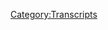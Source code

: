 {{DEFAULTSORT:
    #_TRANSCRIPT_0779:January 9-12, 2004
}}{{Transcript
    | title         = [[779: January 9-12, 2004]]
    | caption       = [https://knowledgefight.libsyn.com/779-january-9-12-2004 Listen to this episode on Libsyn]
    | episodeNumber = [[779: January 9-12, 2004|779]]
    | length        = 01:35:28
}}

{{MessageBox
    | header     = Warning: Bot Generated Content
    | text       = This transcript was automatically generated by transcription software and likely contains many mistakes and misattributions. Please check the audio for definitive quotes, attribution, and context.
    | image      = N3yvass4myg91.webp
    | imagewidth = 50px
    | id         = warning
}}

{{TranscriptBlock
    | name      = Theme Song
    | timestamp = 00:00:04.000
    | text      = Red Alert. Red alert. Red alert. Red alert. Knowledge five days. Damn, Jordan, I am sweating.
}}

{{TranscriptBlock
    | name      = Theme Song
    | timestamp = 00:00:17.000
    | text      = Knowledge party.com It's time to pray. I have great respect for knowledge, knowledge. I'm sick of them posing as if they're the good guys shank me or the bad guy. Knowledge. Dan and Jordan knowledge fight need money Andy and pansy can do your shopping Andy and Ken handy in Kansas. And he started the fray and the Kansas you're on the airplanes rolling. Huge fan. I love your world knowledge by now knowledge fight.com
}}

{{TranscriptBlock
    | name      = Dan
    | timestamp = 00:00:58.000
    | text      = Hello, everybody. Welcome back now we're a couple dudes like sit around worship at the altar of saline and talk a little bit about Alex Jones. Oh, indeed we are Dan Jordan, Dan Jordan,
}}

{{TranscriptBlock
    | name      = Jordan
    | timestamp = 00:01:10.000
    | text      = quick question for you. It's pretty spot today, buddy.
}}

{{TranscriptBlock
    | name      = Dan
    | timestamp = 00:01:12.000
    | text      = My bright spot today is like thank folks who have chipped in over at our GoFundMe fundraiser. Oh, indeed. And also, this bright spot comes with a little blast. And that is that I added a note to the campaign, just to say, hey, all the buttons have been sent out. sure appreciate anybody chipping in but don't think that you're gonna you're not gonna get a button if you do the thing, right that That ship has sailed, right where I added a note on this nice little thing not knowing that when you add a note, they now have to review your fundraiser and they take it offline. Oh my gosh. So it's all pause now. So I hope by the time this episode comes out, it will actually be able to accept donations but
}}

{{TranscriptBlock
    | name      = Jordan
    | timestamp = 00:01:56.000
    | text      = I'm glad I got another way before the before the note hit
}}

{{TranscriptBlock
    | name      = Dan
    | timestamp = 00:01:59.000
    | text      = feel real dumb. I didn't know that about GoFundMe policies. But it's, you know, the thought that counts, I guess. So. Thank you to everybody. Very nice. Folks. What's your bread?
}}

{{TranscriptBlock
    | name      = Jordan
    | timestamp = 00:02:12.000
    | text      = My bright spot is this rule require a slight bit of context. My wife and I, we go to this yoga class. And there's one yoga teacher who has very clearly taken me on as a bit of a favorite is this
}}

{{TranscriptBlock
    | name      = Dan
    | timestamp = 00:02:24.000
    | text      = the folks who don't hang out with Jordan and I when there's no one else around? Right? They don't know about this? Is this the one who's a little aggro?
}}

{{TranscriptBlock
    | name      = Jordan
    | timestamp = 00:02:32.000
    | text      = No. Well, maybe I mean, I can't remember which one I've described as such, but she's like should bend really hard. She's like, borderline elderly woman who is absolutely ripped like her history is dancer Acrobat of bodybuilding. Like yeah, she's
}}

{{TranscriptBlock
    | name      = Dan
    | timestamp = 00:02:50.000
    | text      = you described one is one of the leaders as being like borderline sadistic. Yes, there is definitely not the same person. No, no. Same person. No.
}}

{{TranscriptBlock
    | name      = Jordan
    | timestamp = 00:02:59.000
    | text      = This woman is she's clearly changed, chosen me as her favorite. Right? And so my wife went one day without me. And the feeling she had of like, a medium the teacher was going like Oh, Jordan didn't come with you. And then the change in demeanor
}}

{{TranscriptBlock
    | name      = Dan
    | timestamp = 00:03:19.000
    | text      = then she got sadistic towards
}}

{{TranscriptBlock
    | name      = Jordan
    | timestamp = 00:03:20.000
    | text      = so so. I've comes home, and she proceeds to roast me for a good 1015 minutes on my subpar yoga ability. The unfairness of her choosing me all of this stuff, and it was so fucking funny. Yeah, I could not stop laughing for like 20
}}

{{TranscriptBlock
    | name      = Dan
    | timestamp = 00:03:40.000
    | text      = minutes. It's funny how you're so funny. Your wife to her life. Funny. It was incredible. How funny. Borderline Abberley lady should love me.
}}

{{TranscriptBlock
    | name      = Jordan
    | timestamp = 00:03:54.000
    | text      = I had to like leave the room for an hour to laugh.
}}

{{TranscriptBlock
    | name      = Dan
    | timestamp = 00:03:58.000
    | text      = But I bet she loved that. She was thrilled.
}}

{{TranscriptBlock
    | name      = Jordan
    | timestamp = 00:04:03.000
    | text      = No, she loved it. She won that that was great. All right, it was awesome. I couldn't have been happier. Well, that's
}}

{{TranscriptBlock
    | name      = Dan
    | timestamp = 00:04:09.000
    | text      = a lovely marriage moment to share with the audience.
}}

{{TranscriptBlock
    | name      = Jordan
    | timestamp = 00:04:14.000
    | text      = is so funny.
}}

{{TranscriptBlock
    | name      = Dan
    | timestamp = 00:04:15.000
    | text      = Good time. What's your break? But today we have episode to go over. And we're gonna be talking more in the past. Hey, we'll stick around in the past because we got to get there for the larger we're barreling towards the screen. Yes. And you know, some people I think have some negative feelings or at least they they prefer modern day episodes to the absolutely the past some people I understand that. You know, Alex's voice is really annoying in the past, but I would argue his voice on the present is pretty annoying too.
}}

{{TranscriptBlock
    | name      = Jordan
    | timestamp = 00:04:47.000
    | text      = I mean, the audio quality has changed terribly. Yeah, um,
}}

{{TranscriptBlock
    | name      = Dan
    | timestamp = 00:04:51.000
    | text      = but I think that there's meat on bones in the past. I just I think there's a couple of things that we get talk about in this episode that are so far afield from anything that comes up in the present day stuff. That it's just it's it's the difference between a good and a bad improv suggestion. You know what I mean?
}}

{{TranscriptBlock
    | name      = Jordan
    | timestamp = 00:05:12.000
    | text      = Yeah, no, I feel like we're at every episode we do we're trying to bring you the best episode possible. And I'll tell you what you may want you may think you want a present day Alex episode but then if you get it you might find I wish we had gone into the past right and then you know, trust Dan, with your goddamn choices.
}}

{{TranscriptBlock
    | name      = Dan
    | timestamp = 00:05:34.000
    | text      = And you know, look well, we will talk about the present as soon as Alex Jones is dot live
}}

{{TranscriptBlock
    | name      = Jordan
    | timestamp = 00:05:41.000
    | text      = back online as long as that painting show is still in the in the work. We will keep
}}

{{TranscriptBlock
    | name      = Dan
    | timestamp = 00:05:45.000
    | text      = everyone posted on that. Yeah, we'll be back in the present but like this need to get to the screen for the live show. Crucial. Holy shit. Yeah. Because otherwise I got nothing.
}}

{{TranscriptBlock
    | name      = Jordan
    | timestamp = 00:05:56.000
    | text      = Yeah, no. It is. It is absolutely necessary. Or we will have a weird Friday night. We'll just let DJ Dan Turkey play for the entire show. That would be an option. Yeah, people would love that.
}}

{{TranscriptBlock
    | name      = Dan
    | timestamp = 00:06:10.000
    | text      = So today, we're gonna be talking about January 9 through 12th 2004. This is a Friday and a Monday. The weekend shot not involved. Gotcha. Like I said, there's some amazing stuff that goes down on this episode. A lot of immigrant hating and some weirdos. Sure. And the last clip, I think is spectacular and revelatory in a way that will blow mind. Wow. So we'll get down to business on this and when
}}

{{TranscriptBlock
    | name      = Jordan
    | timestamp = 00:06:39.000
    | text      = you tease things, it's dangerous. I'm
}}

{{TranscriptBlock
    | name      = Dan
    | timestamp = 00:06:42.000
    | text      = pretty big. This is nuts. All right. Um, but before we get down to business, let's take a little moment say hello to somebody. Whoa, that's great idea. So first 90s cartoons are fabulous. You guys are just like Norbert and Daggett from angry beavers. Check it out. Thank you so much. You are now ballsy Wong.
}}

{{TranscriptBlock
    | name      = Theme Song
    | timestamp = 00:06:59.000
    | text      = I'm a policy wonk.
}}

{{TranscriptBlock
    | name      = Jordan
    | timestamp = 00:07:00.000
    | text      = Thank you very much. I always assumed we were real monsters.
}}

{{TranscriptBlock
    | name      = Dan
    | timestamp = 00:07:04.000
    | text      = I assumed we were Mr. Peabody and that kid that one is really hard to avoid. That was not a 90s cartoon. That one's pretty much dead on that'd be word cat dog. I don't know I these are outside of my cartoon room. I don't think I ever watched angry beaver. Well,
}}

{{TranscriptBlock
    | name      = Jordan
    | timestamp = 00:07:20.000
    | text      = I'll tell you what, we're not X Men Ren and Stimpy. We are definitely not Ren and Stimpy.
}}

{{TranscriptBlock
    | name      = Dan
    | timestamp = 00:07:24.000
    | text      = Next late night, Cooper Jones, thank you so much for an hour policy walk.
}}

{{TranscriptBlock
    | name      = Alex Jones
    | timestamp = 00:07:28.000
    | text      = I'm a policy wonk. Thank you very much.
}}

{{TranscriptBlock
    | name      = Dan
    | timestamp = 00:07:30.000
    | text      = Next, Matt in Toronto, proudly conducting globalist mind control experiments on my unsuspecting suburban neighbors. Thank you so much. You are now policy wonk.
}}

{{TranscriptBlock
    | name      = Theme Song
    | timestamp = 00:07:38.000
    | text      = I'm a policy wonk,
}}

{{TranscriptBlock
    | name      = Jordan
    | timestamp = 00:07:39.000
    | text      = thank you very much.
}}

{{TranscriptBlock
    | name      = Dan
    | timestamp = 00:07:40.000
    | text      = Next, Alex lost his neck in the info war. Thank you so much for an hour policy. Well,
}}

{{TranscriptBlock
    | name      = Theme Song
    | timestamp = 00:07:44.000
    | text      = I'm a policy wonk.
}}

{{TranscriptBlock
    | name      = Jordan
    | timestamp = 00:07:45.000
    | text      = Thank you very much.
}}

{{TranscriptBlock
    | name      = Dan
    | timestamp = 00:07:46.000
    | text      = And hello, I've been trying to contact you regarding your vehicles limited woke insurance. Thank you so much for now policy walk. I'm a policy. Thank you very much. And we got a couple of technocrats in the mix Jordan. First the pirated NFT of Roger stones, presidential pardon and thank you so much. You are now a technocrat and non Christian Christian also known as more Damn, you have rised above your enemies. You may not quit tomorrow, you can take as many breaks as you need. Thank you so much. You're now a technocrat.
}}

{{TranscriptBlock
    | name      = Theme Song
    | timestamp = 00:08:15.000
    | text      = I'm a policy wonk. Telling you brilliant someone someone sodomized sent me a bucket of poop daddy sharp. Jar Jar Binks has a Caribbean black action.
}}

{{TranscriptBlock
    | name      = Unknown Speaker
    | timestamp = 00:08:28.000
    | text      = He's a loser.
}}

{{TranscriptBlock
    | name      = Theme Song
    | timestamp = 00:08:30.000
    | text      = Little little teeny baby. I don't want to hate black people. I renounced Jesus Christ. Thank
}}

{{TranscriptBlock
    | name      = Dan
    | timestamp = 00:08:35.000
    | text      = you so much.
}}

{{TranscriptBlock
    | name      = Jordan
    | timestamp = 00:08:36.000
    | text      = Thank you very much now,
}}

{{TranscriptBlock
    | name      = Dan
    | timestamp = 00:08:37.000
    | text      = we've jumped in. In 2004 January 2004. And we're in a situation where apparently the bath party is still in charge. Really? Well we haven't gotten an update on Oh, okay. You know it
}}

{{TranscriptBlock
    | name      = Jordan
    | timestamp = 00:08:48.000
    | text      = was gonna say we were gonna get an update details still
}}

{{TranscriptBlock
    | name      = Dan
    | timestamp = 00:08:51.000
    | text      = hanging in the air. Okay, I haven't gotten any kind of correction are best we know. They are still should run and shop. We also are in a situation where the Democratic primaries are heating up quite a bit true. And Alex is not talking about it at all. No, there is compared to how obsessed he is now with like electoral politics on the present day. He does not give a single fuck. At this point.
}}

{{TranscriptBlock
    | name      = Jordan
    | timestamp = 00:09:18.000
    | text      = Do you know what do you know? It's crazy. I feel like it makes sense in that, like, people when they get older, they care more about voting. That's been the stereotype in America for how many years
}}

{{TranscriptBlock
    | name      = Dan
    | timestamp = 00:09:31.000
    | text      = might be the case. But I think I mean, I still think voting is important now. But like, I think I cared more when I was younger.
}}

{{TranscriptBlock
    | name      = Unknown Speaker
    | timestamp = 00:09:41.000
    | text      = I agree with you.
}}

{{TranscriptBlock
    | name      = Dan
    | timestamp = 00:09:43.000
    | text      = But then again, I wasn't I wasn't inundated with like an entire world of people who no matter what the election result is they'll claim they want Sure Sure. Sure. Sure. So that kind of has a little bit of demotivating. Right.
}}

{{TranscriptBlock
    | name      = Jordan
    | timestamp = 00:09:55.000
    | text      = We were raised in a world where if you stolen election, the polite thing to do was pretend that it wasn't stolen by the Supreme Court
}}

{{TranscriptBlock
    | name      = Dan
    | timestamp = 00:10:02.000
    | text      = right and at least get the Supreme Court to like go to junk. Yeah, yeah, get a stamp. But it is just it's wild to me to be listening to this and knowing what's going on in like the news and like normal news shows, and it just completely absent from Alex's coverage. Pretty wild.
}}

{{TranscriptBlock
    | name      = Jordan
    | timestamp = 00:10:20.000
    | text      = Yeah, I mean, especially because people didn't know about it back then. You know, like in the in the current world we live in we know about the the incursions of the insanity upon the on the real world back then. This whole area was untouched. Well, but no,
}}

{{TranscriptBlock
    | name      = Dan
    | timestamp = 00:10:37.000
    | text      = but but also even more than that. This is what Alex is supposed to be. Yeah, you know what I mean? Hey,
}}

{{TranscriptBlock
    | name      = Jordan
    | timestamp = 00:10:43.000
    | text      = this field is above the left right paradigm at this point in time is right.
}}

{{TranscriptBlock
    | name      = Dan
    | timestamp = 00:10:46.000
    | text      = Yeah, he's not meddling around and talking about the dynamics of the Democratic primary or Hillary's gonna run or whatever the fuck he would be doing at this point.
}}

{{TranscriptBlock
    | name      = Jordan
    | timestamp = 00:10:56.000
    | text      = They're all globalists should have been his guiding light from day one day one. politic Yeah, except grandpa day one everyone in politics is a globalist regardless of whether or not I think they're on my stand. Anybody
}}

{{TranscriptBlock
    | name      = Dan
    | timestamp = 00:11:09.000
    | text      = who's related to Ron Paul Yeah, and and but it only makes the good politicians or Paul family members.
}}

{{TranscriptBlock
    | name      = Jordan
    | timestamp = 00:11:16.000
    | text      = But it makes sense for him because the only people that he would like in his worldview, Muslim by definition, be deceiving him for the globalists, you know, like, like a like a Trump or whatever. That is so attractive to Alex. That's clearly a plant, you know, it's made to fuck him up.
}}

{{TranscriptBlock
    | name      = Dan
    | timestamp = 00:11:37.000
    | text      = Well, and the other side of it is that if if someone is the real McCoy they by definition can't win. Exactly. So you always
}}

{{TranscriptBlock
    | name      = Jordan
    | timestamp = 00:11:48.000
    | text      = Yeah, cuz the globalist won't allow them to win. So
}}

{{TranscriptBlock
    | name      = Dan
    | timestamp = 00:11:51.000
    | text      = why get caught up in the system? You know, saying it's a it's a self defeating thing to care about electoral politics. If you're Alex, and it makes sense at this point. Yep. Fuck bush. I don't care about the primary. Who cares? I'm with you. So anyway, Alex begins on January 9 here talking about Saddam. Sure. There's some news. How's he doing? For the last
}}

{{TranscriptBlock
    | name      = Alex Jones
    | timestamp = 00:12:10.000
    | text      = 30 minutes, the latest info on Saddam Hussein supposedly having cancer and some of his top minions being killed. I hope he doesn't get killed. custody. We're just controlled by the parasite like
}}

{{TranscriptBlock
    | name      = Jordan
    | timestamp = 00:12:26.000
    | text      = scalar attack?
}}

{{TranscriptBlock
    | name      = Dan
    | timestamp = 00:12:50.000
    | text      = Boy so this is the second time in about a week or two that Alex's feed has just abruptly dropped in the middle of him saying a word. Yeah. Both times that revolution song plays? Yeah. That tells me that this is like an automatic thing that I set up, where if he goes offline that track kicks in because he has a feed that goes to Genesis communication, right? And so like, if his connection to that feed gets cut off, the Genesis must start playing the song. Right, right. Yeah, that's how the relay is set. Stop gap. Yeah, I would have brought this up the last time that it happened, because it's so jarring. But it was in that No Man's Land of boring episodes. And his response actually was pretty chill. He laughed at often said that that happens sometimes made it clear that people shouldn't think it was any kind of an attempt to take him off air. Like nowadays, any tech problems. That's a globalist attack, even if it's just the crew playing the wrong clip. So Alex being so cool about a pretty severe tech issue was notable, but not really all that interesting. Yeah. Now we have a second data point. So we have to see how he reacts to this one. Well, it's fine. What do you think, you know, some of the dynamics here? Oh, man, how do you think he's gonna respond? Is it a conspiracy? Is it not? Well,
}}

{{TranscriptBlock
    | name      = Jordan
    | timestamp = 00:14:05.000
    | text      = one first and most important part, they chose that song specifically because we're Alex to be taken off by the globalists. That is an appropriate song to play.
}}

{{TranscriptBlock
    | name      = Dan
    | timestamp = 00:14:16.000
    | text      = I think it's also royalty free. Well, let's be and maybe be generous maybe it's like one of the like, weird Patriot friends of Alex didn't want to promote good
}}

{{TranscriptBlock
    | name      = Jordan
    | timestamp = 00:14:26.000
    | text      = bait. I'm gonna say that he is annoyed. I'm gonna say he's frustrated and he says I can't believe this is still happening. That's my guess. My guess is still happening. So
}}

{{TranscriptBlock
    | name      = Dan
    | timestamp = 00:14:37.000
    | text      = like incompetent.
}}

{{TranscriptBlock
    | name      = Jordan
    | timestamp = 00:14:39.000
    | text      = Yes. Okay. Yeah. Yeah. First time is a mistake. That happens second time now it's incompetence. Well,
}}

{{TranscriptBlock
    | name      = Dan
    | timestamp = 00:14:46.000
    | text      = here's where we land. So many. We had last ones before. Now
}}

{{TranscriptBlock
    | name      = Alex Jones
    | timestamp = 00:15:16.000
    | text      = Alright, folks, we're back live. And when I got to the studio today, I noticed the phone company was doing something with the different digital lines. And there's no one from the phone company outside the office. There's just a black wire strong running right along the side of my office. All right. So that's the connection up to Minnesota and the folks running the show on the satellite. uplinks will maybe have more than one life, have the show today and have Glen Spencer on and to have Joel Skousen, and Keith Parker, and of course, Paul Watson. And if we keep having problems, I'm gonna jump in the car and drive 80 miles an hour to the other studio, oops, never happens once or twice a year, and now it's happening. And I'm beginning to think it's deliberate. In fact, the British media caught it on tape, I'm sorry, about three years ago. They were here in Austin. And there were people that quote didn't work for the phone company, continually in the big box down the road every day when I went on the air. So one day I started running the song I went on air drove down and caught the guy in there. Another time I had somebody walk up the side of the studio, and there was just a cut wire out there. They just cut the the digital line. Oh, yeah, there's not a New World Order, folks. What? There's no such thing as that.
}}

{{TranscriptBlock
    | name      = Dan
    | timestamp = 00:16:36.000
    | text      = So I guess it's a conspiracy after
}}

{{TranscriptBlock
    | name      = Jordan
    | timestamp = 00:16:38.000
    | text      = Yeah, I was gonna say I felt like I was I was on it for a little bit. And then it went to be
}}

{{TranscriptBlock
    | name      = Dan
    | timestamp = 00:16:45.000
    | text      = somebody always at the box. Yep. Yep. Yeah. Yeah, I was disappointed by this. I really appreciated his just being like, as tech stuff happens. We're not the biggest show in the world. I got an uplink to Minnesota. That's, that's how the show ends up getting there. And, you know, whatever. Now he's got to because it's happening more. He's got a
}}

{{TranscriptBlock
    | name      = Jordan
    | timestamp = 00:17:04.000
    | text      = the smallest amount of humility goes a long way.
}}

{{TranscriptBlock
    | name      = Dan
    | timestamp = 00:17:08.000
    | text      = It does. It does, but it doesn't stick around. It turns out that well, that's why it goes a long way because it's very rare. Also the British media. I think he's talking about Jon Ronson. Yeah, that would make way more sense. So we got maybe we should call John and see if he can. Onwards. Oh, that'd be fun. If
}}

{{TranscriptBlock
    | name      = Jordan
    | timestamp = 00:17:23.000
    | text      = we had John on as a guest for a 2003 of us. John, what was it like back in 2003 into olden times,
}}

{{TranscriptBlock
    | name      = Dan
    | timestamp = 00:17:29.000
    | text      = did you catch saboteur trying to take out so I imagine not. Anyway, we get to this Saddam story, right. There's a big story about Saddam and his his cancer,
}}

{{TranscriptBlock
    | name      = Alex Jones
    | timestamp = 00:17:41.000
    | text      = reports of dominance. Shane has cancer and this was announced on some of the Asian television channels in Taiwan and other areas and we did find a news article. Out of the Sophie morning news report. Saddam Hussein has cancer the ultimate Iraqi dictator who was currently under custody with the coalition forces suffers from cancer of lymph glands. Of course, it's super fast and terminal to Lady alna. OB daily reads, citing an Iraqi official, according to the daily the diseases in an advanced state, so doctors predict the former dictator would probably live a couple of years more doctors came out with the fatal diagnosis while making thorough medical checks of Saddam Hussein, that is captured near the hometown to Crete in December 2003. Allegations of Saddam Hussein's illness appeared during the military campaign in Iraq last year, when one of his private doctors residing in Syria claimed that the former dictator suffer from cancer. Oh, how convenient just like, just like in about a week and a half after the announcement, Jack Ruby dropped dead from super fast cancer, kind of like the Shah was fine and got flown into England died real quick of that fast cancer, but I'm sure he really does habit and just the coincidence of guards and guards.
}}

{{TranscriptBlock
    | name      = Dan
    | timestamp = 00:18:58.000
    | text      = So the obvious implication here is that the globalists gave these people fast acting cancers to kill them as a way of covering up how they were the ones pulling the strings behind people like the Shah, Jack Ruby, I guess Jack Ruby stood trial and then three years later, he was diagnosed with lung cancer so quick, he died of a pulmonary embolism likely related to that cancer, which isn't necessarily suspicious. He was going to get a new trial, but it wasn't really a question whether or not he killed Oswald. It was just a matter of whether he acted Premeditatedly. And if his death sentence was appropriate, yeah, the Shah died in 1980. But he'd been diagnosed privately with cancer as early as 1974. Right. As verse Saddam, there's nothing. There's reporting going back to at least 1996 The doctors had been treating him for lymphatic cancer. Then in 2000, there was a string of stories about the reports that Saddam was secretly ill but of course, a lot of this was very difficult to reach any concrete conclusion on opposition forces were often cited as the source of that Intel and the Baghdad embassy would deny the stories which all make sense Right, the opposition would want to paint Saddam has weakened, and the embassy would be concerned about the effect that of disclosing Saddam having cancer. What could that do to the oil market course? It's not clear if he had cancer, and he refused to have a biopsy after he was captured. But it is possible that he did have cancer, because there's definitely a family history. Yeah, sure. He was tried and then executed in 2006. So whatever smarmy bullshit Alex is trying to imply really doesn't make any sense. And it's just another example of how horrible his prediction track record is.
}}

{{TranscriptBlock
    | name      = Jordan
    | timestamp = 00:20:29.000
    | text      = It is. It is funny. It is very funny to me the idea of Saddam being captured, and then a doctor taking a biopsy and being like, listen, Saddam, this has never happened to me before. You have fatal cancer and stuff. But that's the least of your problems. Right? How crazy is that? Like, it's almost a good news diagnosis for you to fatal games. Like what does it matter at this point, right? Who fucking cares?
}}

{{TranscriptBlock
    | name      = Dan
    | timestamp = 00:20:54.000
    | text      = Good news, bad news. The bad news is you're going to be executed when you're trying. Good news is your cancer.
}}

{{TranscriptBlock
    | name      = Jordan
    | timestamp = 00:21:01.000
    | text      = You have cancer so narratively.
}}

{{TranscriptBlock
    | name      = Dan
    | timestamp = 00:21:04.000
    | text      = Also, I just love Alex being smug and talking this shit. Well, in reality, he doesn't seem to know that these reports of Saddam having cancer it's nothing really new. It's, you know, seven years history of these reports coming out. Yeah. If he's going to cover this story, you'd think he would have an awareness that this isn't news, but he's acting like it's coming out of nowhere to conveniently get Saddam out of the way quick, right? This is just a sad display of like, pretend expertise. Yep. So what happens when you just skim these headlines and then make up stories about shit?
}}

{{TranscriptBlock
    | name      = Jordan
    | timestamp = 00:21:34.000
    | text      = Yeah, yeah. It's, it would be nice for the people who say things, it would be nice if there was not an inverse relationship between the confidence with which you say something, and how much you know about it. That is a huge issue for most of humanity. It
}}

{{TranscriptBlock
    | name      = Dan
    | timestamp = 00:21:49.000
    | text      = is. Yeah, it definitely is. Oh. So it's not just the DOM. It's also associates of his that need to be discussed.
}}

{{TranscriptBlock
    | name      = Alex Jones
    | timestamp = 00:21:59.000
    | text      = Also, unofficial sources to owl Baba Saddam's presidential secretary dies in US custody. And there are metod reports here of them killing people with electric shocks so powerful. They're killing them. They're putting them into commerce. Yeah,
}}

{{TranscriptBlock
    | name      = Jordan
    | timestamp = 00:22:15.000
    | text      = we only reserve that prison was on
}}

{{TranscriptBlock
    | name      = Alex Jones
    | timestamp = 00:22:17.000
    | text      = it she it's like the latest hairstyle or, or clothing. Push it's it's just wonderful. It's a torture sheet.
}}

{{TranscriptBlock
    | name      = Dan
    | timestamp = 00:22:29.000
    | text      = So this is a story that Alex is reading from rents.com, which is a website run by nutball. Conspiracy theorists, Jeff rents who happens to hate Alex field has mutual okay, this story is about a bit out too creepy, who was Saddam secretary, but it's also not true. Or at least the reports that he was killed in US custody aren't true. He was tried and then executed in 2012. As we see with just about everything involving his Iraq coverage, Alex is a really bad source of information. He's not someone with any journalistic standards. So you wouldn't expect him to resist covering the story on that count. But he loves to pretend that his gut instincts are so precise and always accurate. So you would think you would have picked up a cent on this. Maybe Maybe there's nothing to fact check now. But his gut, which 99% accurate
}}

{{TranscriptBlock
    | name      = Jordan
    | timestamp = 00:23:16.000
    | text      = would basically since this whole article he's reading is clearly like not the usual like it's a website devoted to the many different productions of rent, I assume rents. So rents
}}

{{TranscriptBlock
    | name      = Dan
    | timestamp = 00:23:29.000
    | text      = are E M S. E. I understand. Look, you know how many?
}}

{{TranscriptBlock
    | name      = Jordan
    | timestamp = 00:23:36.000
    | text      = I don't feel shame. Yeah, how
}}

{{TranscriptBlock
    | name      = Dan
    | timestamp = 00:23:37.000
    | text      = many productions are bad? Tons of them? 525,000.
}}

{{TranscriptBlock
    | name      = Jordan
    | timestamp = 00:23:41.000
    | text      = You got me? Well done. You when you in this round? You didn't think I do that? I didn't see it coming. I didn't see it coming.
}}

{{TranscriptBlock
    | name      = Dan
    | timestamp = 00:23:50.000
    | text      = I only know that song because the movie rent came out when I worked at a movie theater. Yeah. And during the credits that's on like, four times a bad check.
}}

{{TranscriptBlock
    | name      = Jordan
    | timestamp = 00:24:01.000
    | text      = Gotcha. Who? Now can you do that as good as wild 125? DJ man
}}

{{TranscriptBlock
    | name      = Dan
    | timestamp = 00:24:09.000
    | text      = do you measure? You ran the live?
}}

{{TranscriptBlock
    | name      = Jordan
    | timestamp = 00:24:13.000
    | text      = Oh, yeah. I don't know any more than that. That's plenty. That's more than anyone needs.
}}

{{TranscriptBlock
    | name      = Dan
    | timestamp = 00:24:22.000
    | text      = So there's a lot of immigrant and border related issues on this. Actually, both of these episodes. Yeah, they're gonna be covering, as Alex had some complaints about Americans in Mexico.
}}

{{TranscriptBlock
    | name      = Alex Jones
    | timestamp = 00:24:36.000
    | text      = A nation is not a nation. It's not a country, a sovereign entity unless it has borders. I have lived my entire life in Texas. My ancestors fought and died and are on the memorial. Fighting the Mexican dictator of Santa Ana. And when you go to Mexico, if you look like you have money. In some of the tourist areas, they leave you alone down south on the coast. But if you go down south over the Texas border, you'll be treated with hatred, you will be called names by the police. They will write your wife right in front of you, I'm sorry, what eats you up? They will take you to the jail, they will extort hundreds of 1000s of dollars out of you. This is what they do. In fact, almost everyone I know has been rousted has been harried has been fed on. If you try to come to their country illegal, you're lucky if they don't kick your guts out. But that's okay. That's loving and good. You're not going to find the ACLU or the Southern Poverty Law Center going after Wait, the corrupt officials over there?
}}

{{TranscriptBlock
    | name      = Dan
    | timestamp = 00:25:43.000
    | text      = Sure.
}}

{{TranscriptBlock
    | name      = Jordan
    | timestamp = 00:25:44.000
    | text      = Wait, is his point we should treat them worse because their treatment is bad?
}}

{{TranscriptBlock
    | name      = Dan
    | timestamp = 00:25:49.000
    | text      = Ah. Well, I mean, I think you probably resist that that freezing. I think he would say we shouldn't treat them as well.
}}

{{TranscriptBlock
    | name      = Jordan
    | timestamp = 00:25:58.000
    | text      = Right. Right. But I mean, what he's saying is they treat them bad. So we should be more like the bad people or they
}}

{{TranscriptBlock
    | name      = Dan
    | timestamp = 00:26:03.000
    | text      = treat Americans bad. Right? We shouldn't treat them as well. Not that we should
}}

{{TranscriptBlock
    | name      = Jordan
    | timestamp = 00:26:07.000
    | text      = treat them worse. No, that is exactly what Ababa as well mean. No, they treat they're the bad guys. So we should also be the bad guys this
}}

{{TranscriptBlock
    | name      = Dan
    | timestamp = 00:26:17.000
    | text      = glass half full glass half full. I really feel like I know there's some crime in Mexico to corruption. But I think Alex might be overselling things a little bit. He's acting like it's just a free for all purge,
}}

{{TranscriptBlock
    | name      = Jordan
    | timestamp = 00:26:29.000
    | text      = you know, when they take the low road, we should destroy that road by building a tunnel underneath it. Yeah, that makes sense.
}}

{{TranscriptBlock
    | name      = Dan
    | timestamp = 00:26:37.000
    | text      = Also, it's absolutely not the place of the ACLU or SPLC. To step in with cases where an American citizen is detained in a foreign country. You don't have the same legal protections in other countries that you may have here. And your citizenship is not a shield that you can use to avoid other countries laws. And a situation when a US citizen is arrested in another country, they should contact the consulate or the US Embassy. We'll be able to help them in some general ways and connect them with a local attorney who speaks English and go from their way Sparta, the ACLU and SPLC are groups that are involved with civil liberties, which you don't necessarily have when you're on foreign soil depending on what their laws are. Yeah, that's an issue. So Alex has this guy Glenn Spencer on sure sucks. He has been on before we've talked about him a bit. He's a big time. Pizza shed border. Vigilante ish type. Craig Wright likes to fly drones around Cheyenne, like find people crossing the border, what have you and then
}}

{{TranscriptBlock
    | name      = Jordan
    | timestamp = 00:27:34.000
    | text      = analyze stories. He's a guy trying to get a body count for himself.
}}

{{TranscriptBlock
    | name      = Dan
    | timestamp = 00:27:38.000
    | text      = glass half full blast. There we go. So anyway, hear, here he comes.
}}

{{TranscriptBlock
    | name      = Alex Jones
    | timestamp = 00:27:43.000
    | text      = So here to talk with us for the next 45 minutes about this high treason. And how the Neo cons are trying to spin this Oh, it's just political. Is Glenn Spencer of America. patrol.com, the premier organization, no compromise, telling it like it is Glenn, good to have you on.
}}

{{TranscriptBlock
    | name      = Glenn Spencer
    | timestamp = 00:28:03.000
    | text      = It's good to talk to you again.
}}

{{TranscriptBlock
    | name      = Alex Jones
    | timestamp = 00:28:06.000
    | text      = You know, we've been desensitized to this over the years knowing that they were planning to this isn't like the embassies of the past where they just give amnesty to those that are here. This is everybody in perpetuity. But this is finally getting the dumbbells to wake up. But now the neocon some of them are trying to pacify them. Give us give us the picture of what's going on?
}}

{{TranscriptBlock
    | name      = Glenn Spencer
    | timestamp = 00:28:27.000
    | text      = Well, I think you know, we started coming, we saw the trial balloons drifting through the clouds. When Secretary of Homeland Security rich a few weeks ago said that these people should be legalized. We knew it was coming. Actually, I knew it. Right after George Bush was elected. But he said, we have to make and this was in the newspapers of three years ago. This month, he said we have to make migration, safe and orderly. When I read that I knew we were all in trouble. Since illegal immigration is already safe and orderly as your time he only could be talking about illegal immigration. And that at the time, three years ago, told me that George Bush was an open borders, globalist ready to sacrifice the country on the altar of globalism. And I was right. Wow, been
}}

{{TranscriptBlock
    | name      = Dan
    | timestamp = 00:29:28.000
    | text      = proven right. Yeah, that sounds right. So Glen Spencer is an old time xenophobic bigot and his pretend concerns about immigration are not things I take particularly seriously. George W. Bush's presidency was a time of steeply decreased numbers of naturalizations of immigrants, and there was no massive amnesty offered to undocumented immigrants within the country. Like was done in 1986. Yeah, until his fairly recent death, Spencer used drones and other tech to stock and vigilante patrol areas around the border. He was a pile of shit. I've probably brought this up before but just in case I haven't I wanted to talk about a 2008 column he wrote for American patrol. It's titled quote, speaking the Unspeakable is Jew controlled Hollywood brainwashing America. There we go. I was waiting for that in the piece. He claims that he used to hang out with Hollywood elites and dine with the likes of Harrison Ford. And though through that he he learned that all the Hollywood folks were actually America hating globalist commies. Seeing this, the new Ford movie crossing over made him reflect on those days. And he opened up the paper, he you know,
}}

{{TranscriptBlock
    | name      = Jordan
    | timestamp = 00:30:34.000
    | text      = so he's the only person who cared about the movie crossing. Oh, yeah.
}}

{{TranscriptBlock
    | name      = Dan
    | timestamp = 00:30:38.000
    | text      = Okay, it made him wistful for those days dined with Harrison for one, one guy, so he opened up the newspaper one day, sure. After I had put quotes after I had posted the story about Ford, I ran into an op ed piece on the LA Times how Jewish is Hollywood? In it, the Jewish author proves that Jews do in fact control Hollywood share. The Op Ed he's talking about as a satirical op ed written by noted humorous Joel Stein, the article launches off from an ADL poll that found that only 22% of Americans thought Jews controlled Hollywood, right. And Joel thought that number was way too low. Yeah, one of the tip offs that maybe this isn't an article you should be taking as a sincere source about anything is the clear humor base tone, like in this part, quote, I've taken it upon myself to reconvince America that Jews run Hollywood by launching a public relations campaign because that's what we do best. I'm weighing several slogans including Hollywood more Jewish than ever Hollywood from the people who brought you the Bible. And Hollywood if you enjoy TV and movies, then you probably like Jews, after all. He's clearly just look at the body of Joel Stein's work. rediculous. Yeah, yep. So also towards
}}

{{TranscriptBlock
    | name      = Jordan
    | timestamp = 00:31:50.000
    | text      = any evidence that satire means nothing. It's that people on the people who you're satirizing are like, I can't believe I can't believe they would say something true like this.
}}

{{TranscriptBlock
    | name      = Dan
    | timestamp = 00:32:00.000
    | text      = Yeah. Also, it's worth noting that at the bottom of Spencer's article, he links to an article called, quote, understanding Jewish influence by a guy named Kevin McDonald, who's a real anti semitic piece of shit. McDonald once wrote, quote, Christianity was an uncontested part of public culture until large scale Jewish immigration in the early 20th century, the immigration laws were biased in favor of Europeans until 1965, when the long Jewish campaign to change them finally succeeded.
}}

{{TranscriptBlock
    | name      = Jordan
    | timestamp = 00:32:28.000
    | text      = Wow. And that's how kids in the hall came about. Hmm.
}}

{{TranscriptBlock
    | name      = Dan
    | timestamp = 00:32:33.000
    | text      = The reference to 1965 is about the Immigration and Nationality Act of 1965, which many called the heart cellar act. This Immigration Reform Act got rid of the national origins based quota that was in place previously, much of the ideology for the quota system was based on the then popular ideology of eugenics and was meant to ensure an overwhelming white majority in the US population. Yeah, continuously. Yeah, the new paradigm of immigration admissions was not designed to create a non white majority in the US. In fact, there were attempts to place stipulations in the bill that they thought would limit the ability of the bill to increase non white immigration, there were various little things that were slipped in. But in the end, it turned out there were a lot of people from the eastern hemisphere that were wanting to come here and we're being barred from doing so based on blood quotas. And now that these blood quotas were gone, they were trying to come in to the land of opportunity. Anyway, the reason I bring this up is that it's a really big conspiracy and white nationalist and neo Nazi circles that the Jews plan to use the heart cellar act to bring in masses of non white people to the United States as an attack on the white population. It's a piece that's behind the great replacement ship ideas. Yeah, anyway, this is clearly McDonald's point. And this implicates Glenn Spencer fairly heavily because his primary issue is harassing immigrants at the border. He has no relevance to any public conversation except in terms of immigration issues. So to see his article using Kevin McDonald as a source on how to understand Jewish influence, it's hard to believe that he doesn't also subscribe to some of MacDonald's ideas about the Jewish influence on immigration law. Yeah, my point is that Glen Spencer is at best a white nationalist who used a Joel Stein column he didn't get to justify publishing his own anti semitic Drash all in all pretty perfect guests for Alex Yeah, right on board with the info war.
}}

{{TranscriptBlock
    | name      = Jordan
    | timestamp = 00:34:25.000
    | text      = Yep. Yep. sucks a little a little too too much in the wheelhouse and guess what's in the it's right, it's belt high. He's belt high,
}}

{{TranscriptBlock
    | name      = Dan
    | timestamp = 00:34:34.000
    | text      = slow ball and guess what? He's the second worst border vigilante we're going to talk about today.
}}

{{TranscriptBlock
    | name      = Jordan
    | timestamp = 00:34:40.000
    | text      = Great Great. Great Great. Yeah, great. Yep. I love people who are like this arbitrary made up line of land that we stole from another country is mind by right and I'll kill people for it. Makes perfect sense. wouldn't like that. Oh, no, it makes perfect sense.
}}

{{TranscriptBlock
    | name      = Dan
    | timestamp = 00:34:57.000
    | text      = Now, I always like to see the positive and people Why don't put okay, my No. And I actually agree with you trying to set up a humorous premise. Much like Joel Stein might sit directly. So I'm trying to say something positive about glad Spencer. And that is he is one of the only guests that I've ever seen show up on Info Wars with clips ready? Oh,
}}

{{TranscriptBlock
    | name      = Jordan
    | timestamp = 00:35:21.000
    | text      = shit, he's he's done a homework. He plays a clip. He's done a homework show.
}}

{{TranscriptBlock
    | name      = Dan
    | timestamp = 00:35:25.000
    | text      = He's complaining about the former president of Mexico. And he has a clip.
}}

{{TranscriptBlock
    | name      = Glenn Spencer
    | timestamp = 00:35:30.000
    | text      = And what we have been talking about you and I've been talking about for years, is the Mexican conquest of the Southwest. The conquest of Athlon.
}}

{{TranscriptBlock
    | name      = Alex Jones
    | timestamp = 00:35:40.000
    | text      = And their president say that now,
}}

{{TranscriptBlock
    | name      = Glenn Spencer
    | timestamp = 00:35:43.000
    | text      = yes, in the land, they all leave it. Here he is. Here is the president of Mexico, they just that proudly affirm that the Mexican nation extends beyond the territory enclosed by its borders. And that Mexican migrants are an important, a very important part of that was then President Nestos the deal of Mexico 1997 speaking in Chicago,
}}

{{TranscriptBlock
    | name      = Jordan
    | timestamp = 00:36:15.000
    | text      = I think 97
}}

{{TranscriptBlock
    | name      = Dan
    | timestamp = 00:36:16.000
    | text      = I think Glenn's doing a better job of hosting than Alex's now there are worse. Yeah. So I went and I watched this whole speech and the part of the Glenn is using here is wildly out of context. He was talking about how the Mexican government has a duty to help protect the rights of immigrants to the United States from Mexico and how he had just championed legislation to allow immigrants from Mexico to retain their Mexican citizenship, even if they pursue American citizenship. Yeah, that's such a really smart and good Glenn's interpretation of this as an admission that the former Mexican president wanted to use immigrants to re colonize the Southwest is way off base. It's a lesson formed by this speech and more by his flagrant hatred of non white immigrants.
}}

{{TranscriptBlock
    | name      = Jordan
    | timestamp = 00:36:57.000
    | text      = Yeah, you can't really recolonize something that you didn't colonize
}}

{{TranscriptBlock
    | name      = Dan
    | timestamp = 00:37:04.000
    | text      = the first in the first place, but has been colonized and Right,
}}

{{TranscriptBlock
    | name      = Jordan
    | timestamp = 00:37:08.000
    | text      = right. So you would be uncolonized in it. So that would probably undercut his argument that they were that they're doing bad.
}}

{{TranscriptBlock
    | name      = Dan
    | timestamp = 00:37:15.000
    | text      = I don't think he would hear that argument. I don't think you would either. And we would be able to figure that out, but he died fairly recent. So
}}

{{TranscriptBlock
    | name      = Jordan
    | timestamp = 00:37:21.000
    | text      = let me ask you a question, sir. Okay, so if Mexico does take, let's say, New Mexico, they take New Mexico, right. Okay. You would be mad that they took what you thought was your land. Right? And you would want to take it back? Shouldn't
}}

{{TranscriptBlock
    | name      = Dan
    | timestamp = 00:37:38.000
    | text      = Alex really want to change the name of New Mexico? You would think? Or maybe he thinks it's like a like a? Like a haha, we got the New Mexico as part of us,
}}

{{TranscriptBlock
    | name      = Jordan
    | timestamp = 00:37:50.000
    | text      = it does feel a little bit weird. For us to also have a state that's called New Mexico and be like no Mexicans here. It's very weird. Well, that's
}}

{{TranscriptBlock
    | name      = Dan
    | timestamp = 00:37:59.000
    | text      = the way Alex I'm glad Spencer want it. Yep. Anyway, Glenn sucks.
}}

{{TranscriptBlock
    | name      = Glenn Spencer
    | timestamp = 00:38:04.000
    | text      = Mexico has never had immigration. They've never been a melting pot, they've never never brought in new ideas. And the one thing that ties the Mexicans together that makes the Mexicans is a common history. And they say once the Mexican, always a Mexican. And one of the aspects of that history that stands out like and nothing else is the war with the United States. So, in essence, what they want to do is regain the glory of Mexico and regain the glory of their, their their ancestors, by Treaty of Guadalupe Hidalgo and making this the great and glorious Mexico that they think it should be. Well, we
}}

{{TranscriptBlock
    | name      = Alex Jones
    | timestamp = 00:38:45.000
    | text      = just came in as an Empire took over some Indians Cry some land claim parts of Texas finances and Seamus belongs to them. But either
}}

{{TranscriptBlock
    | name      = Glenn Spencer
    | timestamp = 00:38:54.000
    | text      = way, Mexico for a while, you know.
}}

{{TranscriptBlock
    | name      = Dan
    | timestamp = 00:38:56.000
    | text      = So it's worth it's worth noting that Glenn is not talking about the Mexican government here. He's talking about the population only having war with the United States as their shared his history to take on as an identity. This is obvious nonsense, but it's also worth pointing out that it's a tactic that Glen is using to justify his racism is some kind of a defensive mechanism. It's pathetic. Yeah, no,
}}

{{TranscriptBlock
    | name      = Jordan
    | timestamp = 00:39:17.000
    | text      = no, it makes sense to be like, Oh, the only thing they have is shared history is you war with the United States says I to bet 3000 year old culture.
}}

{{TranscriptBlock
    | name      = Dan
    | timestamp = 00:39:26.000
    | text      = Also, it's just an unsolvable riddle why a colonized people in a former colonizing country would feel differently about their connection to a particular place. It's a real mystery why France wouldn't still be claiming that Mexico is a part of France, but people from Mexico might still have some feelings of ownership over Texas that was formerly
}}

{{TranscriptBlock
    | name      = Jordan
    | timestamp = 00:39:45.000
    | text      = a word does feel we never get to the bottom of this one. It is one of those where you're like, oh, man, not even not even Bernard blank or whatever his name is.
}}

{{TranscriptBlock
    | name      = Dan
    | timestamp = 00:39:55.000
    | text      = Glass on Yeah, blah, blah, blah, blah.
}}

{{TranscriptBlock
    | name      = Jordan
    | timestamp = 00:39:58.000
    | text      = Yeah, man Werner.
}}

{{TranscriptBlock
    | name      = Dan
    | timestamp = 00:39:59.000
    | text      = But that is not I'm having a fancy.
}}

{{TranscriptBlock
    | name      = Jordan
    | timestamp = 00:40:03.000
    | text      = I've been having a day I understand Yeah, yoga. Yeah.
}}

{{TranscriptBlock
    | name      = Dan
    | timestamp = 00:40:08.000
    | text      = So look there's a lot of things that characterize Alex and one of them is making things up.
}}

{{TranscriptBlock
    | name      = Alex Jones
    | timestamp = 00:40:15.000
    | text      = Did you know that they allow Cinco de mio to be officially celebrated it up but not the Texas independent today? I don't allow it talking.
}}

{{TranscriptBlock
    | name      = Glenn Spencer
    | timestamp = 00:40:24.000
    | text      = This is the this is this is the kind of insanity that took over Nazi Germany except in reverse.
}}

{{TranscriptBlock
    | name      = Dan
    | timestamp = 00:40:34.000
    | text      = It's so fun. Like for Alex just make shit up to pander to his audience that's desperately addicted to feeling like they are victims because they're white. The aggrievement is just spectacular and so powerful. For what it's worth the tower on campus, UT Austin, the big huge tower. It's lit with special lights and a giant Texas flag flies on the pavilion for Texas independence. And they celebrated that holiday for a long fucking time. Yeah, that sounds right. This is such an awesome story. Okay, in 1896, Jr, law school students at UT Austin, which at that time the entire school had 482 enrolled students. Ah, so these Jr. Law students were pissed that it was a holiday and they still had to be in class. Yeah, so they decided to skip in honor of Texas independence day. The next year, they tried to get the school to officially recognize the holiday and let them out of class. But the then president of the university was from North Carolina and didn't understand dynamics. So the students went and borrowed a cannon that was in front of the state capitol. Sure, which is it's pretty close to campus. If you don't know the geography. Yeah, they brought the cannon to campus where they plan to do a 21 gun salute for Texas independence with one cannon, it would take a while. I'll just read to you how that went from an article on the university's website. Quote, just before sunrise on March 2 The the students arrived for their celebration only to find a large nail had been driven into the ignition hole of the cannon. It took some time and the employment of several pocket knives to remove the item. By then Winston, who's the then president at the school had arrived and was rather unhappy unhappily resigned to the fact that the students were going to celebrate hoping hoping to minimize the damage to the class day Winston asked the laws the law school students sure to move the cannon away from the main building down the hill to the university's athletic field. Or they could wait until after noon to have their fun
}}

{{TranscriptBlock
    | name      = Jordan
    | timestamp = 00:42:31.000
    | text      = Excuse me. pause real quick. Sorry what you're gonna shoot off on cannon? Sorry What? Yeah, here's our problem with the cannon. Wrong time runs out day run time of day for
}}

{{TranscriptBlock
    | name      = Dan
    | timestamp = 00:42:42.000
    | text      = this 1897 I get it. I get it, starting at 9:30am and otherwise peaceful morning was interrupted by a series of cannon blasts. Sure, the entire law department attended including Batson Professor John towns, and following the cannon fire each person gave a short but sincere patriotic speech. Meanwhile, a distracted academic department continued to hold classes as best they could. The laws though weren't going to allow Texas independence day to pass without including the rest of the university. Of course, I 1pm the cannon was positioned in front of the main building facing the Capitol. Sure the first blast quote threatened to break every window in the building. Yep, yeah. All at once the academics vacated their classrooms and joined the laws outside and the scene of the morning was repeated with more speeches from students and professors. Okay, awesome.
}}

{{TranscriptBlock
    | name      = Jordan
    | timestamp = 00:43:33.000
    | text      = So okay, so now so I recognize that when Mark said TV is the opiate of the masses, he was criticizing it on the other hand, this is what happens if you don't have TV. I thought if you don't have TV, someone's gonna fire a cannon 21 time when you're gonna happen when you
}}

{{TranscriptBlock
    | name      = Dan
    | timestamp = 00:43:48.000
    | text      = said marks I heard Mark and I thought you meant Mark Bankston marks when our buddy Bankston was quoted as the phrase so in all the chaos the president of the school had gone home, like I'm out of here Yeah, fuck this noise. And so what the students learned that he had left they might went to his house of course they did SR that he made a speech again, they don't have TV. Yeah, he's opening line from that speech that he was forced to give outside his house by the students who had stolen the candidate Okay. To campus right protects us. Independence Day begins as this quote, I was born in the land of liberty rocked in the cradle of liberty nursed on the bottle of liberty and I've had liberty preached to me all my life. But Texas University students take more liberty than anyone I've come in contact with. What a fucking awesome story. Yeah, it's a shame that Alex can't enjoy that without admitting that he's a lying pile of shit who just makes things up to inflame anti immigrant sentiment in his audience. It's so great story. Alex didn't say that UT doesn't allow people to celebrate Texas independence day because he knew that as a fact or even had any solid backing to make the claim. He said it because it feels right to him that the students wouldn't be allowed To do that at school, right, the school would outlaw This,
}}

{{TranscriptBlock
    | name      = Jordan
    | timestamp = 00:45:03.000
    | text      = of course, because every one is geared towards hating white people no matter what.
}}

{{TranscriptBlock
    | name      = Dan
    | timestamp = 00:45:08.000
    | text      = Yeah, the climate of his narratives is one where white people are under attack and immigrants and non white people are given special treatment. Thus he takes every opportunity to throw out examples of the dynamic regardless if they're real or not. And let's not forget what's behind Alex's desire to create this narrative climate it's racism and xenophobia. Don't stop Yeah, that's why he's coming up with this bullshit lie. When in reality I feel like he could incorporate into his worldview how cool it is that these guys
}}

{{TranscriptBlock
    | name      = Jordan
    | timestamp = 00:45:37.000
    | text      = they're fucking rattles the rebels man. That's
}}

{{TranscriptBlock
    | name      = Dan
    | timestamp = 00:45:39.000
    | text      = Texas. That's
}}

{{TranscriptBlock
    | name      = Jordan
    | timestamp = 00:45:40.000
    | text      = the goal of Texas. You know? Yeah, I liked that
}}

{{TranscriptBlock
    | name      = Dan
    | timestamp = 00:45:44.000
    | text      = night the Stars Shine Bright. I think doctor I think
}}

{{TranscriptBlock
    | name      = Jordan
    | timestamp = 00:45:48.000
    | text      = rinsing Yeah, I think I accidentally said something that makes perfect sense in the real world, which is that reference? No. Oh, shit. Yeah, God, Spencer. Sorry. It's I've told you I'm having a day.
}}

{{TranscriptBlock
    | name      = Dan
    | timestamp = 00:46:03.000
    | text      = Well, these names are bigger to you.
}}

{{TranscriptBlock
    | name      = Jordan
    | timestamp = 00:46:07.000
    | text      = Yeah. But no, he said, it's like, it's like what happened to Nazi Germany in reverse, which, in a certain sense, makes sense. Because it's not an expansionist, racist, destructive situation. And the bad guys are on the other side. Like Glenn Spencer, so Spencer accidentally is like, we're like Nazi Germany in the right way. You know, Nazis.
}}

{{TranscriptBlock
    | name      = Dan
    | timestamp = 00:46:32.000
    | text      = Oh, man. Yeah. Fair enough. But I'm still stuck on this story. And just imagining Alex saying that to somebody who's aware of like, UT history, and like, What the fuck are you talking about?
}}

{{TranscriptBlock
    | name      = Jordan
    | timestamp = 00:46:43.000
    | text      = How long was that story? What how long was that story? I
}}

{{TranscriptBlock
    | name      = Dan
    | timestamp = 00:46:46.000
    | text      = don't know. I mean, like, if you wrote it out, probably like a page. Yep.
}}

{{TranscriptBlock
    | name      = Jordan
    | timestamp = 00:46:49.000
    | text      = Can't read it. Nope. He'll never know.
}}

{{TranscriptBlock
    | name      = Dan
    | timestamp = 00:46:50.000
    | text      = I'll never know. I'll give you a headline. UT students pretty cool at the end of at home. Really?
}}

{{TranscriptBlock
    | name      = Jordan
    | timestamp = 00:46:55.000
    | text      = Totally. That's as good as he's gonna get. He can't read a story is interesting. Is that without shitting his pants.
}}

{{TranscriptBlock
    | name      = Dan
    | timestamp = 00:47:01.000
    | text      = So Glen Spencer, we bid adieu to him or goodbye because he only likes English. Yeah, but we get another guest. And that's Joel Skousen. Who's obviously we know, royalty of the anti communist ever to have him being the nephew of W Cleon. Skousen here and a long time even fairly to the present day, although not maybe as regularly now as he has been in the past. But a guest who goes through all of our
}}

{{TranscriptBlock
    | name      = Jordan
    | timestamp = 00:47:27.000
    | text      = ya know, his his vet many different eras. I'm
}}

{{TranscriptBlock
    | name      = Dan
    | timestamp = 00:47:30.000
    | text      = not certain I've seen him in this era in 2003. Yet, or much of maybe you've seen him once or twice, but I don't remember it. And that made me really excited. Because I'm like, Hey, sure. I've got this familiar face. We got early Skousen. But then I realized he's so fucking boring. And it was just sour grapes. Oh, no, it was just like
}}

{{TranscriptBlock
    | name      = Jordan
    | timestamp = 00:47:51.000
    | text      = he didn't have he didn't like have heat in his youth. He's still boring. It's from the entire time. brutal, brutal.
}}

{{TranscriptBlock
    | name      = Dan
    | timestamp = 00:47:58.000
    | text      = But here's Alex's introduction for him, which I think is literally impossible.
}}

{{TranscriptBlock
    | name      = Alex Jones
    | timestamp = 00:48:03.000
    | text      = There's so much news. We're joined by Joel Skousen. He'll skeleton is a political scientist by training, specializing in philosophy and law and constitutional theory. He's also the designer of high security residences, and retreats. He's a design self sufficient and high security homes throughout North America as consultant in Central America as well. And he's also a fighter pilot. Sorry, what Nam?
}}

{{TranscriptBlock
    | name      = Dan
    | timestamp = 00:48:26.000
    | text      = There were no planes. No planes in Vietnam not be a fighter pilot.
}}

{{TranscriptBlock
    | name      = Jordan
    | timestamp = 00:48:30.000
    | text      = already. I'm out. Yeah. Out on scarves and yeah, bullshit. Resume.
}}

{{TranscriptBlock
    | name      = Dan
    | timestamp = 00:48:36.000
    | text      = Yeah. CV fraud bullshit, right? Yeah. I am also surprised Alex didn't take the opportunity to bring that up. I had to call her not too long ago. Planes you were in one of
}}

{{TranscriptBlock
    | name      = Jordan
    | timestamp = 00:48:49.000
    | text      = them. Right? That's like a regular thing.
}}

{{TranscriptBlock
    | name      = Dan
    | timestamp = 00:48:51.000
    | text      = I keep thinking about it. I mean, either, but Alex doesn't bring it up. You should. Yeah, it's cows and all that stuff in those credentials are mostly like he tells people how to bug out.
}}

{{TranscriptBlock
    | name      = Jordan
    | timestamp = 00:49:01.000
    | text      = Yeah. So he's, he's educated in philosophy, law and political science. But his real talent is in designing security system
}}

{{TranscriptBlock
    | name      = Dan
    | timestamp = 00:49:13.000
    | text      = if you want a bunker, right? Yeah.
}}

{{TranscriptBlock
    | name      = Jordan
    | timestamp = 00:49:15.000
    | text      = That's an interesting pivot.
}}

{{TranscriptBlock
    | name      = Dan
    | timestamp = 00:49:17.000
    | text      = No, I mean, I think that's a lot. Like that's been a part of his career all along. Okay. He's just, he's a guy who's like, shits gonna go down eventually. And you're gonna need to hide in a hole sure to make that hole.
}}

{{TranscriptBlock
    | name      = Jordan
    | timestamp = 00:49:28.000
    | text      = That's what I learned from political science class. Yeah.
}}

{{TranscriptBlock
    | name      = Dan
    | timestamp = 00:49:32.000
    | text      = So anyway, he's boring as hell yeah. The only thing worth mentioning is that he could not possibly have been a fighter pilot, because there's no plane, no planes. So from here we jump to the 12. And Alex, US wants to complain about Tony Blair, the head of the UK. Yeah. Go for it. Blair said he would quit. If people came up with some stuff that he was wrong about Yeah, so now Alex is saying why haven't you quit? That's a good question. Hey, that's a question maybe that needs an answer.
}}

{{TranscriptBlock
    | name      = Alex Jones
    | timestamp = 00:50:07.000
    | text      = And then again last week, he said that was the Dr. David Kelly inquiry, that if anything bad came out there, he would resign. But again, as bad stuffs already come out, why hasn't he resigned? I mean, bad stuff came out about no Tony Blair and the death of Dr. David Kelly before
}}

{{TranscriptBlock
    | name      = Dan
    | timestamp = 00:50:45.000
    | text      = at least it's a different song.
}}

{{TranscriptBlock
    | name      = Jordan
    | timestamp = 00:50:46.000
    | text      = It is a different song. It
}}

{{TranscriptBlock
    | name      = Dan
    | timestamp = 00:50:47.000
    | text      = is the renegade Yeah.
}}

{{TranscriptBlock
    | name      = Jordan
    | timestamp = 00:50:51.000
    | text      = It's not my song, but it's a good song.
}}

{{TranscriptBlock
    | name      = Dan
    | timestamp = 00:50:53.000
    | text      = Also probably royalty free. Yeah, this is happening a bit now.
}}

{{TranscriptBlock
    | name      = Jordan
    | timestamp = 00:50:58.000
    | text      = Even seems like the globalists are starting to take the pictures seriously.
}}

{{TranscriptBlock
    | name      = Dan
    | timestamp = 00:51:02.000
    | text      = I think either Alex is the subject of a wire cutting attack that mysteriously the wires replaced every day, right? I guess. Or, yeah, he really needs to do something about this tech. Yeah, it's weird that it's always at the beginning of the show. That is weird. That is strange. I don't know if that makes me think it's more likely sabotage or less like
}}

{{TranscriptBlock
    | name      = Jordan
    | timestamp = 00:51:28.000
    | text      = I feel like it's more likely because it's early on the show. It's more likely a producer is not great. Until and then the like they fuck up the levels over and over again. They're I think they're just bad at
}}

{{TranscriptBlock
    | name      = Dan
    | timestamp = 00:51:42.000
    | text      = it. I would I would suspect that it's something production base. Yeah. happening about the same time on these episodes.
}}

{{TranscriptBlock
    | name      = Jordan
    | timestamp = 00:51:50.000
    | text      = Honestly, maybe their Wi Fi is just bad. 2003 was terrible.
}}

{{TranscriptBlock
    | name      = Dan
    | timestamp = 00:51:54.000
    | text      = Now this is all wired. Or there's a wire that goes from Texas. to Minnesota. Yeah, I gotcha. So Alex comes back. He doesn't say this is a conspiracy. And he's also not chill. He's nothing he pretends it didn't happen. It didn't happen. Yeah. All right, that's new. And now it's time to talk about the Project for a New American Center share. Alex is really up in arms about this.
}}

{{TranscriptBlock
    | name      = Alex Jones
    | timestamp = 00:52:18.000
    | text      = We have them all. And dozens and dozens and dozens or several 100. Tina reports. And I've probably read or scan through about 60 or 70 of them. I spent many hours reading PDF documents. Every time I find some new, indescribable har, we'll post a link to the PDF document from Pina AX own website project for New American Century. And then we'll watch it in the next few days and weeks developing the major news stories is the mainstream media, the Associated Press Reuters got that news service Knight Ridder are so lazy, I have to go out and write an analysis of Patriot Act, I have to go out and find some sections of build you as listeners do that. Time and time again. You'll see it on the so called Alternative Media, six months, two years, five years before you see it in the mainstream news. So what is P knack? It was Bush's kind of exploratory residential committee that was formed in 1997 that wrote some of his most chilling forecast and wishes and plans in 2000. And in rebuilding America's defenses written by Cheney and Rumsfeld, different documents on the Penang website here are our collaborative efforts by different members of this administration, and surrounding think tanks, phony neocon think tanks. And I say word for word Saddam is not a threat. But he is a convenient pretext to get the oil and to use Iraq is a new military base of operations that go into Syria and Iran.
}}

{{TranscriptBlock
    | name      = Dan
    | timestamp = 00:54:04.000
    | text      = I guess it's probably true that the Project for the New American Century probably did put out dozens if not hundreds of papers in their time, but there's zero chance that Alex has read more than one of them. And even that is suspect. The only thing he knows about is the only specific that he ever brings up, which is that rebuilding America's defenses paper. Yeah, if Alex had any actual interest in that document, he would know that at the end of the paper, there's a list of all of the participants in the project meetings that led to the discussions that were then synthesized into this report. Neither training nor Rumsfeld is on that list, but there are names that Alex associates with P neck, so they must be involved in everything that the ship puts out. Yeah. document does not say that Saddam doesn't pose a threat and he's just a useful excuse to go in and get the oil and establish bases to go into Syria and Iran. Alex claims that they say that word for word which isn't even figuratively true. I think what Alex is misrepresenting is this passage from the document, quote, indeed, the United States has for decades sought to play more a more prominent role in Gulf regional security. While the unresolved conflict with Iraq provides an immediate justification, the need for a substantial American presence in the Gulf transcends the issue of the regime of Saddam Hussein. Okay. If you take that sentence in isolation, you may come away with the idea that Saddam is a piece of a larger puzzle. And that's pretty fair to the larger context of the paper, thinking that what the authors are saying is that Saddam isn't a threat and is just a boogeyman used to justify invasion. And plunder requires a reader to bring that preconception to the text itself. It's a practice of Eisah Jesus as opposed to exegesis, where you take the things that are in the text and pull them out. He's engaging in Eisah, Jesus, where you you have your own ideas, and you bring them to the text and experience like that's a good way to engage in like fiction review. And like creative works, you should discuss what the art evokes in you sure, it is not a good way to engage with this.
}}

{{TranscriptBlock
    | name      = Jordan
    | timestamp = 00:56:09.000
    | text      = Alright, so in critical theory, authorial intent has gone out of favor, right. But in the in the in the nonfiction world, authorial intent, still very important, very important,
}}

{{TranscriptBlock
    | name      = Dan
    | timestamp = 00:56:23.000
    | text      = right, because you're saying something, and it's not like, what this makes me feel is what they're saying. Exactly. That's Yes. Complicated. It's not complicated. It's very simple. Also, the word oil itself has never used in the paper. So I don't know where he's getting that. Syria is only mentioned once in this sentence, quote, according to the CIA, a number of regimes deeply hostile to America, North Korea, Iraq, Iran, Libya, and Syria already have or are developing ballistic missiles that could threaten us allies and forces abroad. That doesn't say they're planning to invade them. No, Orion has mentioned a bit more and often as a potential future adversary. But nowhere do they say that they need to use the DOM as an excuse to create a base in Iraq in order to evade.
}}

{{TranscriptBlock
    | name      = Jordan
    | timestamp = 00:57:05.000
    | text      = Sure. I mean, it's it's fairly innocuous to say that Iraq is part of the larger Middle East, right. And that should be dealt with as a larger thing. Yeah. That's not complicated. No, that's very simple. Here's the
}}

{{TranscriptBlock
    | name      = Dan
    | timestamp = 00:57:20.000
    | text      = larger point, though here. It's something that I've been stressing a bit lately, because I think it's important, you can make a valid and compelling argument against the worldview and ideas that are expressed in rebuilding America's defenses that document without lying about it. But to do that, you need to do some work, you have to read the document, you have to consider the arguments and formulate responses designed to show that the document itself is shit. That isn't super hard, but it's also not easy. Like it's not something that you can just make up on the fly. And it's also a bit boring for an audience that likes excitement. Yeah, instead of doing any of that stuff, Alex take shortcuts. He makes up more exciting storylines, about the document like that. It's a confession that Saddam wasn't a threat. And it was just about oil. Yeah, he attaches popular, exciting names to the document who have no direction direct connection to it, like Rumsfeld and Cheney. He establishes the document of some giant body of suppose that knowledge he has where he claims he's read a ton of peanut documents, and they're all full of horrors, yet, mysteriously, he's only ever brought up this one. Yeah, Alex takes these shortcuts, because he's not interested in the principle of opposing what's in that document. It's about the aesthetics of being against it, and about using the document to prop up the larger conspiracy worldview that he profits off of, it's important to understand this about his use of primary sources, because again, even if you rightly agree with him, that P neck sucks, you can't trust him to provide any real useful information to help you understand that subject, right? Imagine yourself in a conversation with someone who disagrees with you about this V neck document, if they know what they're talking about. And you repeat some of these claims that Alex has made about the paper, you've lost the debate immediately, you've been equipped with useless and false claims that make it more difficult for you to effectively push back against the agenda that's embodied by the Project for a New American Century, which is a real shame, because Alex pretends he's doing the opposite of that. Yeah, it's it's actually making it harder for you to be an effective person working for change. Right. And that is not not necessarily a coincidence. Like I don't I don't know how much of that is intentional, like disempowering his audience. Yeah, but it feels like he can't not be aware of it
}}

{{TranscriptBlock
    | name      = Jordan
    | timestamp = 00:59:42.000
    | text      = reminds Do you know what it reminds me at honestly, reminds me, what do you does reminds me so much of my joke writing process where I would have I would have the premise and then I would have a punch line that I thought was good enough to work on right. And then I would go up and I would refer out the middle bit, you know, I would try and find stuff that gets the or maybe I'd find a tag, maybe I'd find a punch, you know, all that stuff. And then I'd edit it down until it was tight. He doesn't even do the second part. He just rips out where he wants to go until it gets there. Yeah, but and that's not learning,
}}

{{TranscriptBlock
    | name      = Dan
    | timestamp = 01:00:12.000
    | text      = but it's also more serious than a joke. Yeah. Well, I
}}

{{TranscriptBlock
    | name      = Jordan
    | timestamp = 01:00:16.000
    | text      = mean, he's a joke. Yeah. All I could
}}

{{TranscriptBlock
    | name      = Dan
    | timestamp = 01:00:18.000
    | text      = think about what you were saying. That is like, I just had a flash
}}

{{TranscriptBlock
    | name      = Jordan
    | timestamp = 01:00:22.000
    | text      = of how many terrible jokes I've written over the years. No,
}}

{{TranscriptBlock
    | name      = Dan
    | timestamp = 01:00:25.000
    | text      = no, I don't hate your jokes. Just mine. Like, times when like, there have been a couple of times and there's this feeling comes back very viscerally of like being on stage and you have this, this this punch line that you think is gonna crush. And then you say it and there's no response and you realize that you missed a part of the setup. Oh, that Oh, worse. You guys would have got it. If I had that piece of information. The
}}

{{TranscriptBlock
    | name      = Jordan
    | timestamp = 01:00:51.000
    | text      = worst feeling in the world is like you can't go back. No, no, I can't fix it. It's great. It sucks. It's also a great feeling, in a certain sense, because it's like, Hey, listen, you guys came here to have a good time. I came here to be funny. I made the mistake on this one. You guys are totally justified in not laughing I totally get it buddy. Those
}}

{{TranscriptBlock
    | name      = Dan
    | timestamp = 01:01:10.000
    | text      = looks you're given me earned
}}

{{TranscriptBlock
    | name      = Jordan
    | timestamp = 01:01:12.000
    | text      = Yeah, this is on me. This is on me. Sometimes it's on you. It is not
}}

{{TranscriptBlock
    | name      = Dan
    | timestamp = 01:01:16.000
    | text      = a good feeling though. It makes more sense than like you doing everything perfectly. Right? Right, right. At least there's like okay, A to B to C we get right but still sucks feels like shit.
}}

{{TranscriptBlock
    | name      = Jordan
    | timestamp = 01:01:27.000
    | text      = Yeah, cuz if you do the joke, right? And it doesn't work, then they don't like you. If they if you do the joke wrong and it doesn't work then you just fucked up that that's incompetent that feels that
}}

{{TranscriptBlock
    | name      = Dan
    | timestamp = 01:01:37.000
    | text      = experience of doing the job right and them not liking you is basically how you would describe my entire career at the last second. Every time on stage,
}}

{{TranscriptBlock
    | name      = Theme Song
    | timestamp = 01:01:48.000
    | text      = glaring at me. I
}}

{{TranscriptBlock
    | name      = Jordan
    | timestamp = 01:01:49.000
    | text      = mean, listen, I'll tell you this club comic you are not doing
}}

{{TranscriptBlock
    | name      = Dan
    | timestamp = 01:01:52.000
    | text      = and not not because I'm a comedians comedian. That's just
}}

{{TranscriptBlock
    | name      = Jordan
    | timestamp = 01:02:00.000
    | text      = not there's there's there's tricks
}}

{{TranscriptBlock
    | name      = Dan
    | timestamp = 01:02:03.000
    | text      = anyway. The penis document Alex has some more things to say about it, which are not true.
}}

{{TranscriptBlock
    | name      = Alex Jones
    | timestamp = 01:02:08.000
    | text      = rebuilding America's defenses. 2000. What else is in that document? Dick Cheney talks about maybe we need to legitimize the use. He doesn't say maybe he says we need to legitimize the use of race specific bio weapons. Sounds weird to say out loud, minimize their use in the media, raise us civic bio weapons. I mean, what a little jewel that is. Can you imagine if you were I got on the radio or wrote a news article about how maybe we should develop race specific bio weapons and legitimize their use. I would expect that have the FBI. Mr. Jones, get out here. We got questions for you get out here. And we're knocking down the door to we had a real FBI desk. But no, we're not. We're not writing that. We're not doing that. We're fighting against that. But the vice president says we need to legitimize the use of race specific bio weapons with the public. There. Do you know what a race specific bio weapon is? I know most of you do. It's a bio weapon that kills certain races of people. Again, I mean, that's so evil. That's so out of control. So over, I don't have words to describe it.
}}

{{TranscriptBlock
    | name      = Dan
    | timestamp = 01:03:25.000
    | text      = I have a word to describe it not true. It's not accurate. Again, it's this. If you think that this is true. And you approach anybody who knows anything about this, the buggy doesn't say that. That is not true. That is absolutely wrong. Hard. Yeah. Yeah, you are not You're not dealing with the text as it exists. Yeah. And so then you would be left in a situation where you'd have to become defensive and insist that it does exist. And in order to do that, you have to completely misrepresent passages of the text, or you have to wrestle with it, which is a little bit more difficult. And then you realize Alex is full of shit, and you can't listen to him and you can't rely on him. Yeah, to give you any accurate information. Yeah, that's what you should do.
}}

{{TranscriptBlock
    | name      = Jordan
    | timestamp = 01:04:05.000
    | text      = Yeah. I mean, I feel like the easiest thing in the world is also one that is very difficult, which is if somebody comes to you with something that is structured like this, if I did this, I would be arrested instantly. And he gets away with it. There's a good chance that they didn't do it. Because they wouldn't get away with it. They would also be arrested.
}}

{{TranscriptBlock
    | name      = Dan
    | timestamp = 01:04:32.000
    | text      = Yeah, a lot of the time that is especially when you're talking about advocating for a specific bioweapons when you're in that kind of a territory. Yeah, generally like
}}

{{TranscriptBlock
    | name      = Jordan
    | timestamp = 01:04:41.000
    | text      = he's like so so a reasonable person has to respond to that.
}}

{{TranscriptBlock
    | name      = Dan
    | timestamp = 01:04:45.000
    | text      = No pump the puck and brakes Alex would not be arrested for that
}}

{{TranscriptBlock
    | name      = Jordan
    | timestamp = 01:04:48.000
    | text      = I use I think also is he against race specific bio weapons.
}}

{{TranscriptBlock
    | name      = Dan
    | timestamp = 01:04:53.000
    | text      = I don't have particular I don't have evidence that he is for them. So I'm not gonna I'm not I agree with you there. That's fair. Well, Uh, it would be within his free speech to advocate for a specific bio weapons. He just couldn't be specific about it. Yeah. Be like, alright, Tuesday at four we're meeting to cook up so that, you know, incitement of it would be, you know, like, if Brandenburg versus Ohio is gonna get away with a lot,
}}

{{TranscriptBlock
    | name      = Jordan
    | timestamp = 01:05:21.000
    | text      = right? And also like just to be just to be pretty clear about humanity. I don't think you could make a race specific bio weapon on account of we're all the same race.
}}

{{TranscriptBlock
    | name      = Dan
    | timestamp = 01:05:34.000
    | text      = There are some problems with that. Yeah, but it doesn't stop racist for thinking about it. And,
}}

{{TranscriptBlock
    | name      = Jordan
    | timestamp = 01:05:38.000
    | text      = in fact, I think that would probably be the best way to truly prove that there's no real difference between
}}

{{TranscriptBlock
    | name      = Dan
    | timestamp = 01:05:46.000
    | text      = races do that to prove. I mean, that seems like a flawed plan,
}}

{{TranscriptBlock
    | name      = Jordan
    | timestamp = 01:05:51.000
    | text      = right. But the 15 people left behind would have to be confronting the fact that there's no races well,
}}

{{TranscriptBlock
    | name      = Dan
    | timestamp = 01:05:57.000
    | text      = they would get it. So we have another guest coming in here on the 12 character named Jack foot. This guy is a bad dude. He's the guy who started the Foot Clan. I
}}

{{TranscriptBlock
    | name      = Jordan
    | timestamp = 01:06:08.000
    | text      = was about to make a foot clan joke you got there first. He is a ninja.
}}

{{TranscriptBlock
    | name      = Dan
    | timestamp = 01:06:12.000
    | text      = He is You bastard. Yeah, he's the mortal enemy of the Ninja Turtles naturally. And boy, I can't believe Alex applied for him. No, I
}}

{{TranscriptBlock
    | name      = Jordan
    | timestamp = 01:06:20.000
    | text      = tell you I mean later on he killed Master Splinter.
}}

{{TranscriptBlock
    | name      = Dan
    | timestamp = 01:06:23.000
    | text      = Unbelievable. No, in reality, he's another border vigilante. Yeah, that sounds that sounds right. He sucks. He's the worst. Anyway, he's going to be coming on. Sure. And in advance of this. Alex gets a call from a guy who has a question about him. And it's, it's a problematic question.
}}

{{TranscriptBlock
    | name      = Caller 1 (779)
    | timestamp = 01:06:42.000
    | text      = Well, I was listening to that ranch rescue guy on the National Alliance show and it's like pathetic that the government won't even help these poor people that are volunteering to try to keep these people out. It's like a dam bursting thrown on their private property and the government doesn't help them at all they're asking for donations which you know is pretty pathetic if that's the kind of border we have and
}}

{{TranscriptBlock
    | name      = Alex Jones
    | timestamp = 01:07:10.000
    | text      = let's be clear that man All right, well, thank you for the call. I know Jack foot and Jack foot is know to talk to me on the phone. He's not a racist. And I would imagine he didn't know what show he was going on if he went on the National Relay.
}}

{{TranscriptBlock
    | name      = Jordan
    | timestamp = 01:07:25.000
    | text      = Oh,
}}

{{TranscriptBlock
    | name      = Dan
    | timestamp = 01:07:26.000
    | text      = yeah. The you know, the great classic excuse that this guy whose entire life is based on being a violent vigilante against immigrants on the southern border had no idea who the National Alliance was no clue that is very, very believable. Oh boy. I'm gonna just guess that this is the same excuse Alex is going to have for why this dude went on shows have noted bigots and anti Semites like clay Douglas and Hal Turner as well. That's Oh, he just didn't know any of them. Were
}}

{{TranscriptBlock
    | name      = Jordan
    | timestamp = 01:07:50.000
    | text      = you know, he's he's like the racist Mr. Magoo, just kind of wandering on the shows and left and right. Yeah,
}}

{{TranscriptBlock
    | name      = Dan
    | timestamp = 01:07:56.000
    | text      = Jack foot is going to be Alex's guest on this episode, and he's a real piece of shit. Just like Glen Spencer, who Alex had on the previous day's show foot has decided to be a vigilante and take policing immigration into his own hands. He was the head of a group called ranch rescue which is not at all like Bar Rescue. Instead of yelling at failing bar owners what foot would do is create militarized compounds on people's ranches and wait for immigrants to cross through the property at which point they were apprehended or kidnapped, depending on your perspective, terrorized, generally threatened with death often assaulted, and then turned over to law enforcement. Or at least that last step is what the group would like the story to be since there's no real way to tell if they didn't follow through on some of those death threats. Yeah, there are plenty of unsolved murders of border crossers, and as the ADL is reported, in many cases, when these immigrants have been found murdered, they are bound as if they had been apprehended. Cool, cool, cool, cool. Anyway, Foote may or may not be a murderer, but his group is absolutely in the business of terrorizing immigrants. As luck would have it ranch rescue terrorized the wrong people in March 2003 when they did their usual routine with a group of four Mexican immigrants on March 7, and then with to Salvadorans on March 18. These immigrants went on to sue and a judge ruled in their favor ordering foot to pay $500,000 and turning over possession of the 70 acre ranch. They were operating out of over to the Salvadoran Vic, hey, now that's the shit right? They took ownership of that ranch and had said that they're going to sell it and give the proceeds to immigrant charities. Good Jack foot sucks is group sucks and Alex is making a real pattern of platforming, elevating and promoting people who are actively terrorizing people at the border. He is desperate to to whitewash their associations with legit Nazis like he does here making up that foot must not have known who the National Alliance was the fuck out of here with that shit. Alex knows damn well that this dude knowingly went on that Nazi show. It's just not good for his brand to know that so he lies to the audience to get them to accept this bigot on false pretenses, right? Because he knows that there's at least some of the audience that doesn't want to recognize how closely associated they are with white supremacists and Nazis. Right.
}}

{{TranscriptBlock
    | name      = Jordan
    | timestamp = 01:10:09.000
    | text      = Right. Right. You want to think he's above the left right paradigm instead of below it with the rest of the fucking Nazis? Yep. Yeah.
}}

{{TranscriptBlock
    | name      = Dan
    | timestamp = 01:10:16.000
    | text      = So he foot is going to come on here in a little bit. But first, we get a call from Dan in Illinois. And Mayor traitor, Dan, this guy sucks. Yeah, but we're not gonna listen to his call. Alex is just going to discuss his call here. And it's just,
}}

{{TranscriptBlock
    | name      = Alex Jones
    | timestamp = 01:10:31.000
    | text      = we were just talking to Dan in Illinois, and it'll go these other calls. Dan in Illinois was saying, Well, hey, you know, these corporations are so corrupt, using the government to control us. We've got to pass regulations to control them. But understand that you don't have the lobbyists, you don't have the pay off money. You don't have your people controlling the government, staffing the government. So if you try to get the government to pass regulations, they'll go okay. And they'll pass more regulations for you. The only way to stop these big corrupt corporations that are organized crime syndicates, not not free market is to restrict the size of state, local, federal international government, because those are the mechanisms of control. This should make perfect sense. But I was explaining that to Dan, and he still, I don't think completely got it,
}}

{{TranscriptBlock
    | name      = Dan
    | timestamp = 01:11:22.000
    | text      = I get it. I get it. It's just stupid. Yeah, that's absolutely dumb. So what you'd want to do in order to reel in these corporations is decrease the power and ability of the government to reel in these corporations, because as soon as those corporations are free, and unfettered from these regulations, and the binds, that the government can put on them, right, they'll start doing the right thing, they won't they won't be the only unchecked power around you. I mean, you have to think of it this way. Do you think that fucking Elon Musk wouldn't have like his own army? If he could? Here's
}}

{{TranscriptBlock
    | name      = Jordan
    | timestamp = 01:12:00.000
    | text      = what the way you got to think about it. Right? So if the government has power, then the government is ostensibly accountable to the people
}}

{{TranscriptBlock
    | name      = Dan
    | timestamp = 01:12:07.000
    | text      = and who is the government, right people who are elected into these
}}

{{TranscriptBlock
    | name      = Jordan
    | timestamp = 01:12:12.000
    | text      = are? And I think you're I think you're thinking of this backwards, because if we remove the power of the government, accountable by the people, ostensibly, and give all that power to corporations accountable to only their shareholders and other billionaires, then we are going to get a more equal society. Because in order for capitalism to work, it's a bad idea to inflict No, no, slavery is great for capitalism. Nevermind,
}}

{{TranscriptBlock
    | name      = Dan
    | timestamp = 01:12:38.000
    | text      = they'll enslave people. Yes, that's, that's what they'll do. And he'll make slaves. But here's the great news. Yeah, if this one company enslaves a bunch of people, sure, you can just not buy their stuff. Right? The power of the dollar. Right. But
}}

{{TranscriptBlock
    | name      = Jordan
    | timestamp = 01:12:51.000
    | text      = what if it was like Walmart?
}}

{{TranscriptBlock
    | name      = Dan
    | timestamp = 01:12:53.000
    | text      = Building just don't go there?
}}

{{TranscriptBlock
    | name      = Jordan
    | timestamp = 01:12:55.000
    | text      = Hmm. seems difficult.
}}

{{TranscriptBlock
    | name      = Dan
    | timestamp = 01:12:57.000
    | text      = This is exactly the kind of dumb thinking that you would express if you were really just trying to map maximize corporate power. Yeah. While knowing that that's not popular among people. Yeah. So you want to give the pretense that like this will diminish corporate power, right? By removing one of the largest obstacles that stand in corporations way,
}}

{{TranscriptBlock
    | name      = Jordan
    | timestamp = 01:13:23.000
    | text      = right? Because here's the thing, that's a tough sell. Okay, so here's Alex's real argument. Oh, great. I want slavery because I won't be a slave in this world. Right. That's a tough sell to the 99% of people who are going to be slaves. True. That's hard to that's hard to sell them on. Right.
}}

{{TranscriptBlock
    | name      = Dan
    | timestamp = 01:13:39.000
    | text      = And the real issue is that there is ineffective and maybe not the best focused regulation of corporations. Yeah, that is being done by the government. Right? Not that regulation exists, right.
}}

{{TranscriptBlock
    | name      = Jordan
    | timestamp = 01:13:55.000
    | text      = I mean, ironically, ironically, Alex got everything he wanted and Citizens United.
}}

{{TranscriptBlock
    | name      = Dan
    | timestamp = 01:14:00.000
    | text      = Ironically, ironically, so time to join the foot. This guy sucks.
}}

{{TranscriptBlock
    | name      = Alex Jones
    | timestamp = 01:14:07.000
    | text      = Well, for those who don't know what ranch rescue is, describe the organization what you do and we'll get into the Mexican troops firing at your members.
}}

{{TranscriptBlock
    | name      = Jack Foote
    | timestamp = 01:14:14.000
    | text      = Briefly, ranch rescue is what the rights advocate and everything we're going to talk about today is available to your listeners on our website at WWW dot ranch rescue.com. We are conducting phase two of Operation Thunderbird here on private ranch. In Cochise County, Arizona. Your listeners may recall. Cochise County Arizona is the number one illegal border crossing point into the United States and has been for the past five years. On December 20th, our volunteers were conducting reconnaissance patrol, the southern part of our hosts land which is right up next to the border road. Mexican troops armed and in uniforms, OD green uniforms and OD green Kevlar helmet crossed on raw host property. And we're challenged verbally by our reconnaissance team, Mexican troops, there was about 10 of them, we estimate we know for certain there were two in the lead with AK 47 and RPK machine guns. The rest of them retreated back into the work line. And after they got themselves into a concealed position, they fired on our volunteers. Unfortunately, none of our volunteers were hit. I absolutely
}}

{{TranscriptBlock
    | name      = Dan
    | timestamp = 01:15:26.000
    | text      = do not believe this.
}}

{{TranscriptBlock
    | name      = Jordan
    | timestamp = 01:15:28.000
    | text      = Yeah, no, I wouldn't believe that. But even even if so yeah, cool. You Yeah. I mean, if you go out with guns, and somebody fires at you, you also have to take some responsibility for that.
}}

{{TranscriptBlock
    | name      = Dan
    | timestamp = 01:15:39.000
    | text      = I don't believe that these Mexican troops. Were there.
}}

{{TranscriptBlock
    | name      = Jordan
    | timestamp = 01:15:45.000
    | text      = I don't believe they existed either. Yeah. But even if they did, I don't believe he has the right to complain about it. I
}}

{{TranscriptBlock
    | name      = Dan
    | timestamp = 01:15:51.000
    | text      = think it becomes far more complicated. Because why are they there? Are they there? Are offices of the Mexican government there by accident? Is it possible that they are like two feet over the border, they don't know where the border is totally the border. It's not like spray painted across the entire gun. It's an imaginary arbitrary line that we all pretend is real. There are some places where it probably could be like, I'm not sure where the line is. Exactly. So I mean, there's there's I don't know, I don't believe any of this happen. Yeah, but operation Thunderbird is pretty good.
}}

{{TranscriptBlock
    | name      = Jordan
    | timestamp = 01:16:23.000
    | text      = Again, if you are doing an operation, Thunderbird, and someone shoots at you, you have it coming. You know, the only that is you. You earned it. You know,
}}

{{TranscriptBlock
    | name      = Dan
    | timestamp = 01:16:31.000
    | text      = the only operation Thunderbird I like was when they recorded that song by Marc Cohn. The follow up to our mind or maybe it came up before the only other song I know by him other than walking in Memphis? Sure. Silver Thunderbird. Lord, I want to go down to Suva Thunderbird. It's a song about his dad's car.
}}

{{TranscriptBlock
    | name      = Jordan
    | timestamp = 01:16:51.000
    | text      = Is it a heavy singing episode for you? Yeah. No.
}}

{{TranscriptBlock
    | name      = Dan
    | timestamp = 01:16:54.000
    | text      = conscious about that.
}}

{{TranscriptBlock
    | name      = Jordan
    | timestamp = 01:16:57.000
    | text      = You were like, Ooh, maybe maybe three is too many. The Rake effect is not in effect. Let
}}

{{TranscriptBlock
    | name      = Dan
    | timestamp = 01:17:02.000
    | text      = me go back to rent.
}}

{{TranscriptBlock
    | name      = Jordan
    | timestamp = 01:17:04.000
    | text      = Yeah, see, now we're back, baby.
}}

{{TranscriptBlock
    | name      = Dan
    | timestamp = 01:17:06.000
    | text      = So Alex brings up the fact that he was interviewed on the National Alliance, right? Because he's a Nazi. Well, you gotta get this confirmation that he didn't know what he was doing out in front as being a Nazi. Well, I mean, it was brought up on the show earlier. So is answer isn't good.
}}

{{TranscriptBlock
    | name      = Alex Jones
    | timestamp = 01:17:23.000
    | text      = Now, I know you've done a lot of radio interviews.
}}

{{TranscriptBlock
    | name      = Jack Foote
    | timestamp = 01:17:26.000
    | text      = I heard one of your your listeners earlier asked about my interview on National Alliance? Oh, yes, I was about to pour the record. For the record. I am very aware. And I was aware of before I did this interview, the controversy that would happen for me being on this, this particular source. However, I was also interviewed by Hal Turner a couple of years ago. And on that same day, I was interviewed by CNN. I no more subscribed to the how Turner's viewpoint than I do the Ted Turner's viewpoint.
}}

{{TranscriptBlock
    | name      = Dan
    | timestamp = 01:17:53.000
    | text      = That's all cute and all but there's a big difference between being on a Nazi show and being on CNN. Yeah, if you're being interviewed on CNN, odds are that it's at best a neutral interview. And at worst, if you're Jack foot, it's an adversarial interview that makes you out to be a crazy racist vigilante. Your presence on the network isn't going to be used to grow or help CNN, it's going to be an interview, right?
}}

{{TranscriptBlock
    | name      = Jordan
    | timestamp = 01:18:15.000
    | text      = I mean, when we went on, we got Stelter fired, so CNN should not help anybody.
}}

{{TranscriptBlock
    | name      = Dan
    | timestamp = 01:18:20.000
    | text      = Now conversely, if you go on the National Alliance radio show, you're going to be used to perpetuate Nazi shit. Your entire worldview is about how immigrants are an invasion coming into the country to attack the existing white population. And this conversation will be right at home and white supremacist and Nazis circles. You're not going to get a neutral interview there. In fact, you're going to be treated as a hero standing up for the white race. And it should come as no surprise that that's exactly how the National Alliance interview went. He was interviewed by national lions founder and Holocaust denier Kevin Alfred Strom, who was good friends with John Birch Society founding member revealed up all right, also strong went to jail after pleading guilty to possession of child exploitation material in 2008. So cool, great. The interview is downright fawning, and it ends with Strom saying this quote, it's the mission of the National Alliance to make the facts of this invasion and the racial and cultural change it represents known to white Americans and to translate that knowledge into political and social change. enforcing the law is not enough, though we must demand that it be enforced and I wish that ranch rescue was 10,000 times larger than it is now or that Mr. Foote ran the Border Patrol so it was done properly. The only solution that will work is when is white living space until we have our white living space. I'm glad we have men like Jack foot who are working within the system, though that system fights them at every turn to stop these criminals. You can just give me a break with this going on CNN is the same as being celebrated by Nazis bullshit. The only thing that Foote said in that last clip that matters at all is when he said he was aware of the National Alliance and what they believed when he agreed to be on that show. At that point he was consciously using his vigilante ism and almost certainly fake heroic stories about border confrontations to appeal to the white supremacy of their audience. Fuck you Jack foot I wish you were a ninja yeah I wish you just had killed Splinter I
}}

{{TranscriptBlock
    | name      = Jordan
    | timestamp = 01:20:16.000
    | text      = wish that the Mexican army had showed up at that border
}}

{{TranscriptBlock
    | name      = Dan
    | timestamp = 01:20:20.000
    | text      = this story is not true. So Alex is thinking like alright, well you got shot by these troops fake I'm gonna go ahead and you know leave that whole national lights thing on the side here. But you got shot by shot by these troops what happens next time man.
}}

{{TranscriptBlock
    | name      = Alex Jones
    | timestamp = 01:20:37.000
    | text      = So what are your guys going to do the next time Mexican troops shoot at him? I know in Mexican troops for shoot and me I know what I do.
}}

{{TranscriptBlock
    | name      = Jack Foote
    | timestamp = 01:20:43.000
    | text      = Now. Like I said I commend the individual Patrol team leader for his discretion in his restraint.
}}

{{TranscriptBlock
    | name      = Dan
    | timestamp = 01:20:49.000
    | text      = So man so so restraint Yeah,
}}

{{TranscriptBlock
    | name      = Jordan
    | timestamp = 01:20:51.000
    | text      = is really easy.
}}

{{TranscriptBlock
    | name      = Dan
    | timestamp = 01:20:53.000
    | text      = It's weird how he spoke a little differently to the Nazis. From that other interview when he was asked how they deal with Mexican troops. He said, quote, we fire them up, no warning, no requests. If they're armed and in uniform, and obviously a foreign military unit then we open fire. So strange, almost like he knows how to tailor a different message to different audiences. Also, it's weird how this whole interview with Alex is about protecting America from illegal immigration at the border. But it doesn't come up how ranch rescue has one chapter outside the United States in South Africa. You better believe that comes up on foot his talking with the Nazis though. He even tells them quote, We are facing eventually the same sort of crime wave that was happening in Rhodesia in the 1970s. Oh, weird. Yeah, seems like maybe just maybe these folks are primarily racist vigilantes who like to make their action seem less despicable by pretending they're fighting a defensive battle against the Mexican military, when in reality, most of what they're doing is terrorizing and abusing scared vulnerable immigrants. Yeah.
}}

{{TranscriptBlock
    | name      = Jordan
    | timestamp = 01:21:52.000
    | text      = Fuck you, Jack foot. Yeah, buddy. Ah, boy, I will tell you this. You're not the first person to say that white people need space. And the last time it happened, they took off fuck ton of space. So
}}

{{TranscriptBlock
    | name      = Dan
    | timestamp = 01:22:07.000
    | text      = that was strong. To be fair, not fun. Just to be clear, well, fine, but just don't want to miss a tribute show up.
}}

{{TranscriptBlock
    | name      = Jordan
    | timestamp = 01:22:13.000
    | text      = Fair enough. I would hate for that Nazi to be mistook as a Nazi.
}}

{{TranscriptBlock
    | name      = Dan
    | timestamp = 01:22:19.000
    | text      = glass half full glass half full. So one thing that might be able to convince me that this confrontation with the Mexican military happened is if there was a police report that backed it up some sort of official documentation, you would think if the Mexican army attacked you that would be an international incident. Absolutely. At least it would probably require an explanation from the Mexican government now an apology some kind of a recompense. Yep. But unfortunately, they never called the police. Oh, surprise.
}}

{{TranscriptBlock
    | name      = Alex Jones
    | timestamp = 01:22:50.000
    | text      = Did you make the police come out and do a report?
}}

{{TranscriptBlock
    | name      = Jack Foote
    | timestamp = 01:22:53.000
    | text      = Not for this particular incident? There was no point to it. We didn't have any physical evidence yet. The Mexican army firing on us our volunteers who had been fired upon
}}

{{TranscriptBlock
    | name      = Dan
    | timestamp = 01:23:01.000
    | text      = real quick, we had no physical evidence. What about the bullets?
}}

{{TranscriptBlock
    | name      = Jordan
    | timestamp = 01:23:05.000
    | text      = Now you can't find bullets? They fired the bullets into a tree and the tree can't release the burrow. Alright, fine.
}}

{{TranscriptBlock
    | name      = Jack Foote
    | timestamp = 01:23:15.000
    | text      = That would be not, but I'm
}}

{{TranscriptBlock
    | name      = Alex Jones
    | timestamp = 01:23:17.000
    | text      = sure it's not like this didn't happen. And we have him running over fences. He says like, patrols seven miles and shooting their vehicles full of holes and killing people. Right?
}}

{{TranscriptBlock
    | name      = Jack Foote
    | timestamp = 01:23:27.000
    | text      = We'll be happy to call sheriff of the county and bring them out here. This as soon as we've got something physical to show him now we either will capture these criminal terrorists vertically, or we will capture them. Why do you think they shot at you? Because they can they because they deserve and if they hit one of us, if they commit a murder inside the United States, they can run back into Mexico and Mexico will never extradite them to face either the life or the death penalty.
}}

{{TranscriptBlock
    | name      = Alex Jones
    | timestamp = 01:23:54.000
    | text      = And then it makes it all also there's a government and this has been out there. I've talked to the one of the top border patrol people here in Texas. She's one of my dad's patients. He said oh yeah, there's a $200,000 bounty on border patrol. But bushes got their bushes down there and a love fest with the scent a fox right now,
}}

{{TranscriptBlock
    | name      = Dan
    | timestamp = 01:24:12.000
    | text      = if there's any kind of a bounty on border patrol people it's not coming from the president of Mexico. Yeah, that's ridiculous. So I thought your dad was a CIA dentist now apparently top border. It's amazing how many people go to him for dental camp
}}

{{TranscriptBlock
    | name      = Jordan
    | timestamp = 01:24:26.000
    | text      = a lot of hats.
}}

{{TranscriptBlock
    | name      = Dan
    | timestamp = 01:24:27.000
    | text      = It's almost it's almost like Alex just has a real convenient excuse for how he gets all this intel from top level people. Yep, they all go to get dentistry from my big, big strong, smartest boy in Texas dad
}}

{{TranscriptBlock
    | name      = Jordan
    | timestamp = 01:24:39.000
    | text      = doesn't matter. Fucking bullshit. Doesn't matter if there's there's stuff in their mouth. They're still given out secrets to the dentist. They can't help themselves.
}}

{{TranscriptBlock
    | name      = Dan
    | timestamp = 01:24:48.000
    | text      = And look, I think that there is a possibility that if somebody who was just a civilian person related to the Mexican government, yeah came across the board. Murder and shot someone and then disappeared back into Mexico. Right? That would be difficult rest of all figuring out who they are would be difficult. Second of all, extradition might be complicated even if they did figure out who they were right if it was a member of the Mexican military in fatigues you in like formation with other military members, it would be a gigantic deal. Oh, yeah, you would not just be able to dip across the border in less there was an active military attack being carried out by Mexico, which the United States would then have to resolve it wouldn't be it would be war
}}

{{TranscriptBlock
    | name      = Jordan
    | timestamp = 01:25:36.000
    | text      = big deal. Maybe it wouldn't be war, but if you close it wouldn't be war, but there would have to be like all the posturing there would have to be all bullshit to make them not look weak or whatever the fuck dumb shit they would
}}

{{TranscriptBlock
    | name      = Dan
    | timestamp = 01:25:47.000
    | text      = do. It would be a gigantic deal. Oh my god. Anyway, fuck you, Jake foot you suck.
}}

{{TranscriptBlock
    | name      = Jordan
    | timestamp = 01:25:52.000
    | text      = It's so funny how much I remember from this time period, like the blood thirstiness with which everyone was treating quote unquote, terrorists. And everybody's like, well, you can't be mean to these guys. They're that What? What? Why would we be unhappy with terrorists who live inside our borders and terrorize people that we don't like? Yeah, fucking care.
}}

{{TranscriptBlock
    | name      = Dan
    | timestamp = 01:26:12.000
    | text      = I think I think a lot of people had a difficult time, dis associating themselves from terrorists that they would associate with, you know, same thing with that Jack Bauer nonsense of torturing on 24 And what have you totally not dealt with emotionally or ethically the same way that if it wasn't someone that you as a white American associated with being on your side, right? Be more complicated.
}}

{{TranscriptBlock
    | name      = Jordan
    | timestamp = 01:26:36.000
    | text      = I mean, it seems so silly, considering we celebrate terrorism once a year as a national holiday, Arbor Day. That's our best.
}}

{{TranscriptBlock
    | name      = Dan
    | timestamp = 01:26:48.000
    | text      = So we have one last clip here. And as I promised, yeah, fantastic clip and that is because Jack foot is gone. And Alex takes calls to close the show. Hey, Mike down for this. Okay, because
}}

{{TranscriptBlock
    | name      = Jordan
    | timestamp = 01:26:57.000
    | text      = this is you've teased it out. We're finally here. This is here we go. Unbelievable.
}}

{{TranscriptBlock
    | name      = Glenn Spencer
    | timestamp = 01:27:03.000
    | text      = Now the thing I wanted to mention was you mentioned about glitch. Recently, I saw WWE had a wrestling setup where they went over to Iraq. In the background, they're panning through the crowd of soldiers watching the wrestling. And there's two or three guys holding up a sign that says bush 316.
}}

{{TranscriptBlock
    | name      = Alex Jones
    | timestamp = 01:27:27.000
    | text      = Okay, and what does that mean? I think it's a biblical reference. I believe it is to just a little odd John 316 or but it was actually Bush B 16. Or is it Romans that did it? Job? Why And What is it 16 Say?
}}

{{TranscriptBlock
    | name      = Caller 1 (779)
    | timestamp = 01:27:48.000
    | text      = I think to know the sun Oh yeah.
}}

{{TranscriptBlock
    | name      = Jordan
    | timestamp = 01:27:57.000
    | text      = Oh yeah. No, no. No, no. All Christians can go fuck themselves. Fuck all of you. All of you. Go fuck yourselves. Go fuck the book. Fuck you. If I know more about the goddamn book that somebody's screaming about how it's okay to kill trans people. Neighbors pocketbook neighbors. Sorry. Sorry.
}}

{{TranscriptBlock
    | name      = Dan
    | timestamp = 01:28:16.000
    | text      = The righteous indignation there, though. I, I was speechless that he's like, Wait, is that Romans? Like that's, that's no, unbelievable. No. And also that he doesn't know Austin 316 says I just kicked you Ray.
}}

{{TranscriptBlock
    | name      = Jordan
    | timestamp = 01:28:31.000
    | text      = I mean, he doesn't know about stone, at the very least note John 316.
}}

{{TranscriptBlock
    | name      = Dan
    | timestamp = 01:28:35.000
    | text      = But shouldn't he have been previously mad about stone cold? Like, doing Scripture as his catchphrase? Stone Cold Steve Austin was one of the biggest cultural phenomenon, like wrestling that was at its peak. Yeah, everyone was talking about how it's degenerate for these DX people to do the Sukkot
}}

{{TranscriptBlock
    | name      = Jordan
    | timestamp = 01:28:56.000
    | text      = De Beer to this man and he crushed it and chugged the.
}}

{{TranscriptBlock
    | name      = Dan
    | timestamp = 01:29:01.000
    | text      = He's a monster, the Texas rattlesnake. character. He's right in Alex's wheelhouse. And he should have been furious that he his whole catchphrase and all the shirts that everyone wore us at Austin 316. I mean, it's obviously yes, it's obvious and Alex doesn't know that. But then also doesn't know Trump
}}

{{TranscriptBlock
    | name      = Jordan
    | timestamp = 01:29:21.000
    | text      = hates own I just can't I just can't I just can't know more about your fucking book than
}}

{{TranscriptBlock
    | name      = Dan
    | timestamp = 01:29:26.000
    | text      = you did that live up to my tea?
}}

{{TranscriptBlock
    | name      = Jordan
    | timestamp = 01:29:29.000
    | text      = I did. It's pretty good. I'm curious. I'm furious beyond all reason. Like I'm you can see me holding my hand up like this. Yeah, I'm furious. It's great. Oh my god. Also, I'm furious about the bush 316 to the but I can't go back 20 years and do something about it. So
}}

{{TranscriptBlock
    | name      = Dan
    | timestamp = 01:29:49.000
    | text      = talking about USO shows and stuff like that. Yeah, a little bit of jingoism is going to be what are
}}

{{TranscriptBlock
    | name      = Jordan
    | timestamp = 01:29:55.000
    | text      = we what are you going to escape it? I felt like everybody's gonna be like crunchy Asimov's objector 316 That's not going to happen
}}

{{TranscriptBlock
    | name      = Dan
    | timestamp = 01:30:01.000
    | text      = right and if you want sanity sure nuance sure don't go to the WWE
}}

{{TranscriptBlock
    | name      = Jordan
    | timestamp = 01:30:08.000
    | text      = probably not the best place for it the right back is from the future and he drinks fear I get it
}}

{{TranscriptBlock
    | name      = Dan
    | timestamp = 01:30:17.000
    | text      = right back hasn't been around for a long time. No are you referencing future interesting and if that's the storyline I'm not going to be able to accept that move right back was around to 2004 either Huh, that's fair. Anyway, look, here's the deal. I would love to hear what Alex thinks about the Saudi Arabian shows that
}}

{{TranscriptBlock
    | name      = Jordan
    | timestamp = 01:30:36.000
    | text      = that is kind of now I want to hear more about I want to hear him riff more about stuff he doesn't know about crown
}}

{{TranscriptBlock
    | name      = Dan
    | timestamp = 01:30:41.000
    | text      = jewel is
}}

{{TranscriptBlock
    | name      = Jordan
    | timestamp = 01:30:43.000
    | text      = yeah, if you're gonna make stuff up do it about wrestling. That's great. You'll get a storyline in five years
}}

{{TranscriptBlock
    | name      = Dan
    | timestamp = 01:30:49.000
    | text      = but here's the problem Yeah, Alex doesn't make anything up here he's just confused by this which is sad
}}

{{TranscriptBlock
    | name      = Jordan
    | timestamp = 01:30:59.000
    | text      = you shot so loved the world. It's about as good as I can do with you should
}}

{{TranscriptBlock
    | name      = Dan
    | timestamp = 01:31:03.000
    | text      = have got really defensive about Jake the Snake Eyes Jake the Snake was super religious. He would have
}}

{{TranscriptBlock
    | name      = Jordan
    | timestamp = 01:31:08.000
    | text      = gotten really offended about not knowing the fundamental fucking
}}

{{TranscriptBlock
    | name      = Dan
    | timestamp = 01:31:14.000
    | text      = verse. It is the most popular verse but see at the King of the Ring tournament right Stone Cold beat Jake the Snake and Jake the Snake was fairly religious person at this time sure character. Yeah, so when he was given a promo afterwards, John 316 may save the first Oh God so loved the world he gave his only begotten Son, but also three sixteenths as I just whipped her eyes. Okay, that's pretty good. And that's how the catchphrase started. Pissed off all of that's perfect. teleclass Perfect.
}}

{{TranscriptBlock
    | name      = Jordan
    | timestamp = 01:31:41.000
    | text      = Well, Oh, yeah. Well done. Steve stone cold.
}}

{{TranscriptBlock
    | name      = Dan
    | timestamp = 01:31:45.000
    | text      = Yep. And they he inspired a generation
}}

{{TranscriptBlock
    | name      = Jordan
    | timestamp = 01:31:51.000
    | text      = he did something he had an impact this and he Stone Cold had a full on cultural impact that I think people do kind of a little bit underplay. No,
}}

{{TranscriptBlock
    | name      = Dan
    | timestamp = 01:32:02.000
    | text      = it's, it's something we'll have to wrestle with. No pun intended. Exactly. In the future. Anytime anybody hears glass break, you just look around hopefully you're about to get stung that
}}

{{TranscriptBlock
    | name      = Jordan
    | timestamp = 01:32:13.000
    | text      = that I haven't watched wrestling. I have not watched wrestling much in 20 years and I still remember the exact sound of glass breaking I know that I know that sound effect I've heard it in other shit since then are a bit like stone cold is gonna show and
}}

{{TranscriptBlock
    | name      = Dan
    | timestamp = 01:32:28.000
    | text      = they've Pavlovian Lee trained that like when that glass breaks and the someone's about to get their ass kicked out. Someone's in trouble. Totally. Ah, anyway. Oh, good. Alex didn't know about Austin 360 and John 316 Again,
}}

{{TranscriptBlock
    | name      = Jordan
    | timestamp = 01:32:43.000
    | text      = every Christian could go fuck themselves up. I can't believe this. I'm so mad. I'm so mad. Don't blame every Christian for Allah. It's not their fault. It's not their fault their
}}

{{TranscriptBlock
    | name      = Dan
    | timestamp = 01:32:55.000
    | text      = look just because Alex is a phony sort of representative of a group doesn't mean that all people who are members of that group deserve the decision that you should direct it Alex. So I would just say calm down not fight. Fight. Anyway, this is the brings us to the end of our our little 2004 jaunt.
}}

{{TranscriptBlock
    | name      = Jordan
    | timestamp = 01:33:18.000
    | text      = Man, you did not over a you did not over to use that clip
}}

{{TranscriptBlock
    | name      = Dan
    | timestamp = 01:33:22.000
    | text      = that clips amazing. And it's it's that's gonna
}}

{{TranscriptBlock
    | name      = Jordan
    | timestamp = 01:33:25.000
    | text      = stick with me as much as the there are no planes over Vietnam. He doesn't know Austin 316. And there were no planes over Vietnam. He doesn't know John three, just probably born. Now I've let that one go. Okay, you've convinced me to let that one go. Fair enough. So that's what I've got. I think even more
}}

{{TranscriptBlock
    | name      = Dan
    | timestamp = 01:33:41.000
    | text      = interestingly, though, is this. Clearly there's a season going on, or a little bit of an arc of just a lot of agitation against immigrants. And yep, it's pretty gross. And you can see very clearly like these people that he has on who are people who are on the ground terrorizing immigrants. Yep. They are people who have very direct associations with Nazis. And this is 2004. Alex, the his career has always been in that lane. And people would be wise to recognize that
}}

{{TranscriptBlock
    | name      = Jordan
    | timestamp = 01:34:18.000
    | text      = yeah, it's just you know, it's it's really hard to have have this from like, 20 years ago, because it is just like, oh, every time they want something, they just blame a new group. They just pick Oh, today it's immigrants. We hate them. They're all evil. Let's kill them at the border. Tomorrow. It's gay people we hate them. They should never be married. Let's kill them. There's the next day it's trans people talk them all
}}

{{TranscriptBlock
    | name      = Dan
    | timestamp = 01:34:45.000
    | text      = just kill them union scapegoating of groups that they feel they can get away with demonized over
}}

{{TranscriptBlock
    | name      = Jordan
    | timestamp = 01:34:50.000
    | text      = and over and over again and that people don't recognize the pattern drives me fucking insane.
}}

{{TranscriptBlock
    | name      = Dan
    | timestamp = 01:34:56.000
    | text      = Yeah, yeah. Well, hopefully one day anyway. We'll be back, Jordan. Indeed we will. But until then we have website we do. It's now the tribe.com. Yes.
}}

{{TranscriptBlock
    | name      = Jordan
    | timestamp = 01:35:05.000
    | text      = We also are on Twitter. We are on Twitter. It's at knowledge underscore fight. Yeah, we'll be
}}

{{TranscriptBlock
    | name      = Dan
    | timestamp = 01:35:09.000
    | text      = back. But until then, I'm Neil. I'm Leo MD ZX Clark. I am going to get this as a family crest. Oh, you know what?
}}

{{TranscriptBlock
    | name      = Andy In Kansas
    | timestamp = 01:35:17.000
    | text      = And now here comes the sex robots. Andy in Kansas, you're on the air. Thanks for holding. Well, Alex, I'm a first time caller. I'm a huge fan. I love your work.
}}

[[Category:Transcripts]]
